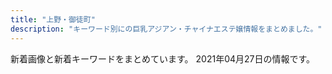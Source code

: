```yaml
---
title: "上野・御徒町"
description: "キーワード別にの巨乳アジアン・チャイナエステ嬢情報をまとめました。"
---
```


新着画像と新着キーワードをまとめています。
2021年04月27日の情報です。

<DmmAffiliateIns />
<KeywordTable
  shops={
    [
    {
        "keywords": {},
        "name": "\u30e1\u30a2\u30ea\u30fc",
        "url": "http://mary.est-u.com/",
        "img_links": [
            "http://mary.est-u.com/images/index_03.jpg",
            "http://mary.est-u.com/images/cc.jpg",
            "http://mary.est-u.com/images/s1.jpg",
            "http://mary.est-u.com/images/index_02.jpg",
            "http://mary.est-u.com/images/index_07.jpg",
            "http://mary.est-u.com/images/index_14.jpg",
            "http://mary.est-u.com/images/index_01.jpg",
            "http://mary.est-u.com/images/2.jpg"
        ],
        "station": "JR\u4e0a\u91ce\u99c5\u5165\u8c37\u53e3"
    },
    {
        "station": "JR\u5fa1\u5f92\u753a\u99c5\u5317\u53e3",
        "keywords": {},
        "name": "\u30d5\u30a1\u30f3\u30bf\u30b8\u30fc",
        "img_links": [],
        "url": "http://www.itoshii.tokyo/"
    },
    {
        "img_links": [
            "http://biki-massage.work/sp/img/botton.jpg",
            "http://biki-massage.work/sp/img/time.jpg",
            "http://biki-massage.work/sp/img/p6.jpg",
            "http://biki-massage.work/img/nos.jpg",
            "http://biki-massage.work/img/campian.jpg",
            "http://biki-massage.work/sp/img/pic.jpg",
            "http://biki-massage.work/sp/img/s3.jpg",
            "http://biki-massage.work/img/st3.jpg",
            "http://biki-massage.work/sp/img/s1.jpg",
            "http://biki-massage.work/sp/img/tel.jpg",
            "http://biki-massage.work/img/fla2.jpg",
            "http://biki-massage.work/img/s3.jpg",
            "http://biki-massage.work/sp/img/cam.jpg",
            "http://biki-massage.work/img/st1.jpg",
            "http://biki-massage.work/img/head.jpg",
            "http://biki-massage.work/sp/img/s4.jpg",
            "http://biki-massage.work/sp/img/t-o.jpg",
            "http://biki-massage.work/img/s1.jpg",
            "http://biki-massage.work/img/st5.jpg",
            "http://biki-massage.work/img/sta5.jpg",
            "http://biki-massage.work/img/fla1.jpg",
            "http://biki-massage.work/img/mo.png",
            "http://biki-massage.work/sp/img/t-s.jpg",
            "http://biki-massage.work/img/sta3.jpg",
            "http://biki-massage.work/sp/img/p2.jpg",
            "http://biki-massage.work/sp/img/sys.jpg",
            "http://biki-massage.work/img/fla3.jpg",
            "http://biki-massage.work/img/s5.jpg",
            "http://biki-massage.work/sp/img/s5.jpg",
            "http://biki-massage.work/sp/img/p3.jpg",
            "http://biki-massage.work/sp/img/t-a.jpg",
            "http://biki-massage.work/img/sta2.jpg",
            "http://biki-massage.work/sp/img/pc.jpg",
            "http://biki-massage.work/img/s2.jpg",
            "http://biki-massage.work/img/st4.jpg",
            "http://biki-massage.work/sp/img/tit.jpg",
            "http://biki-massage.work/img/st6.jpg",
            "http://biki-massage.work/sp/img/info.jpg",
            "http://biki-massage.work/img/sta6.jpg",
            "http://biki-massage.work/sp/img/s2.jpg",
            "http://biki-massage.work/sp/img/t-r.jpg",
            "http://biki-massage.work/img/sta1.jpg",
            "http://biki-massage.work/img/sta4.jpg",
            "http://biki-massage.work/sp/img/s6.jpg",
            "http://biki-massage.work/img/st2.jpg",
            "http://biki-massage.work/img/s4.jpg",
            "http://biki-massage.work/img/s6.jpg",
            "http://biki-massage.work/img/botton.jpg",
            "http://biki-massage.work/sp/img/add.jpg",
            "http://biki-massage.work/sp/img/t-t.jpg"
        ],
        "keywords": {
            "83": 1,
            "C": 16,
            "D": 3,
            "87": 2,
            "88": 2,
            "E": 1,
            "86": 7
        },
        "name": "\u5a9a\u59eb\uff5e\u30d3\u30ad\uff5e",
        "station": "JR\u5fa1\u5f92\u753a\u99c5\u5317\u53e3",
        "url": "http://biki-massage.work/"
    },
    {
        "img_links": [
            "http://verybeauty.info/staffPhoto/s20170527134149.jpg",
            "http://verybeauty.info/images/store/06.jpg",
            "http://verybeauty.info/images/returnBtn.png",
            "http://verybeauty.info/images/store/01.jpg",
            "http://verybeauty.info/staffPhoto/b20201016143638.jpg",
            "http://verybeauty.info/staffPhoto/s20200118192201.jpg",
            "http://verybeauty.info/staffPhoto/s20210415200406.jpg",
            "http://verybeauty.info/staffPhoto/s20210415200422.jpg",
            "http://verybeauty.info/staffPhoto/s20200531164041.jpg",
            "http://verybeauty.info/staffPhoto/s20191018113136.jpg",
            "http://verybeauty.info/images/store/05.jpg",
            "http://verybeauty.info/staffPhoto/s20201016143712.jpg",
            "http://verybeauty.info/images/store/02.jpg",
            "http://verybeauty.info/staffPhoto/b20170527134756.jpg",
            "http://verybeauty.info/staffPhoto/s20201016143638.jpg",
            "http://verybeauty.info/staffPhoto/s20170527134756.jpg",
            "http://verybeauty.info/js/sliderLine/slide_prev.png",
            "http://verybeauty.info/images/mobile.jpg",
            "http://verybeauty.info/staffPhoto/b20170527134149.jpg",
            "http://verybeauty.info/staffPhoto/b20210415200406.jpg",
            "http://verybeauty.info/staffPhoto/b20191018113136.jpg",
            "http://verybeauty.info/js/sliderLine/slide_next.png",
            "http://verybeauty.info/staffPhoto/s20200531164502.jpg",
            "http://verybeauty.info/staffPhoto/b20200531164041.jpg"
        ],
        "name": "\u862d\u82b1 \u30e9\u30f3\u30ab",
        "station": "\u7530\u539f\u753a\u99c51\u756a\u51fa\u53e3",
        "keywords": {
            "D": 1,
            "88": 2,
            "86": 2,
            "85": 1
        },
        "url": "http://verybeauty.info/"
    },
    {
        "keywords": {
            "90": 2,
            "84": 2,
            "85": 2
        },
        "img_links": [
            "http://www.okachi-mg.com/images/1.jpg",
            "https://okachi-mg.com/images/a0.jpg",
            "https://okachi-mg.com/images/index_19.jpg",
            "https://okachi-mg.com/images/index_05.png",
            "https://okachi-mg.com/images/index_06.png",
            "https://okachi-mg.com/images/ks20-9.jpg",
            "https://okachi-mg.com/images/4.jpg",
            "https://okachi-mg.com/images/ks20-9t.jpg",
            "https://okachi-mg.com/images/index_03.png",
            "http://www.okachi-mg.com/images/index_18.jpg",
            "http://www.okachi-mg.com/images/index_09.png",
            "http://www.okachi-mg.com/images/index_20.jpg",
            "https://okachi-mg.com/images/index_07.png",
            "http://www.okachi-mg.com/images/index_06.png",
            "http://www.okachi-mg.com/images/index_02.png",
            "http://www.okachi-mg.com/images/index_19.jpg",
            "http://www.okachi-mg.com/images/ks20-9t.jpg",
            "http://www.okachi-mg.com/images/ks20-9.jpg",
            "http://www.okachi-mg.com/images/index_03.png",
            "https://okachi-mg.com/images/index_18.jpg",
            "https://okachi-mg.com/images/index_09.png",
            "http://www.okachi-mg.com/images/index_07.png",
            "http://www.okachi-mg.com/images/esk1.jpg",
            "https://okachi-mg.com/images/ks20-17.jpg",
            "http://www.okachi-mg.com/images/ks20-17.jpg",
            "https://okachi-mg.com/images/ks21-4.jpg",
            "http://www.okachi-mg.com/images/4.jpg",
            "https://okachi-mg.com/images/index_02.png",
            "http://www.okachi-mg.com/images/ks21-4.jpg",
            "https://okachi-mg.com/images/index_20.jpg",
            "http://www.okachi-mg.com/images/index_05.png",
            "https://okachi-mg.com/images/1.jpg",
            "https://okachi-mg.com/images/esk1.jpg",
            "https://okachi-mg.com/images/index_08.png",
            "http://www.okachi-mg.com/images/index_08.png",
            "http://www.okachi-mg.com/images/a0.jpg"
        ],
        "station": "JR\u5fa1\u5f92\u753a\u99c5\u5357\u53e3",
        "url": "https://okachi-mg.com/",
        "name": "\u559c\u624b-\u304d\u3057\u3085-"
    },
    {
        "name": "\u30de\u30ab\u30ed\u30f3",
        "img_links": [],
        "keywords": {},
        "station": "JR\u5fa1\u5f92\u753a\u99c5\u5317\u53e3",
        "url": "http://www.macaron.esjoho.com/"
    },
    {
        "url": "http://chloe.est-u.com/",
        "name": "CHLOE",
        "keywords": {},
        "station": "JR\u5fa1\u5f92\u753a\u99c5\u5357\u53e3",
        "img_links": [
            "http://chloe.est-u.com/images/s1.jpg",
            "http://chloe.est-u.com/images/index_07.jpg",
            "http://chloe.est-u.com/images/cc.jpg",
            "http://chloe.est-u.com/images/a1.jpg",
            "http://chloe.est-u.com/images/index_01.jpg",
            "http://chloe.est-u.com/images/a3.jpg",
            "http://chloe.est-u.com/images/a2.jpg",
            "http://chloe.est-u.com/images/index_03.jpg",
            "http://chloe.est-u.com/images/index_14.jpg",
            "http://chloe.est-u.com/images/3.jpg",
            "http://chloe.est-u.com/images/index_02.jpg",
            "http://chloe.est-u.com/images/2.jpg"
        ]
    },
    {
        "name": "\u30de\u30fc\u30ad\u30e5\u30ea\u30fcMERCURY",
        "img_links": [
            "http://www.foryou-es.info/images/zy.png",
            "http://www.foryou-es.info/img/sia1.jpg",
            "http://www.foryou-es.info/img/hina.png",
            "http://foryou-es.info/images/so.jpg",
            "http://www.foryou-es.info/sp/menu/interior.jpg",
            "http://foryou-es.info/img/sia1.jpg",
            "http://foryou-es.info/img/hina4.jpg",
            "http://www.foryou-es.info/sp/images/sm.jpg",
            "http://www.foryou-es.info/images/sirase.jpg",
            "http://foryou-es.info/img/sia2.jpg",
            "http://www.foryou-es.info/sp/menu/staff.jpg",
            "http://www.foryou-es.info/img/riko.png",
            "http://www.foryou-es.info/img/miki.png",
            "http://foryou-es.info/img/sara.png",
            "http://www.foryou-es.info/img/yuri1.jpg",
            "http://www.foryou-es.info/img/honey2.jpg",
            "http://www.foryou-es.info/sp/img/riko4.jpg",
            "http://www.foryou-es.info/img/miki3.jpg",
            "http://foryou-es.info/img/riko.png",
            "http://www.foryou-es.info/img/riko2.jpg",
            "http://www.foryou-es.info/sp/img/seiko4.jpg",
            "http://www.foryou-es.info/images/tp.png",
            "http://foryou-es.info/img/hina.png",
            "http://foryou-es.info/img/yuri.png",
            "http://www.foryou-es.info/img/seiko.png",
            "http://www.foryou-es.info/sp/img/saki.png",
            "http://foryou-es.info/img/yui1.jpg",
            "http://www.foryou-es.info/sp/menu/top.jpg",
            "http://foryou-es.info/img/miki1.jpg",
            "http://www.foryou-es.info/img/sara.png",
            "http://www.foryou-es.info/sp/images/newsb.jpg",
            "http://www.foryou-es.info/sp/img/sara3.jpg",
            "http://foryou-es.info/img/saki.png",
            "http://www.foryou-es.info/images/info.jpg",
            "http://www.foryou-es.info/images/staff_t.jpg",
            "http://www.foryou-es.info/img/hina3.jpg",
            "http://www.foryou-es.info/img/yuri.png",
            "http://www.foryou-es.info/sp/img/sara.png",
            "http://foryou-es.info/images/interior.jpg",
            "http://foryou-es.info/img/saki1.jpg",
            "http://www.foryou-es.info/images/rem.jpg",
            "http://www.foryou-es.info/images/tel.png",
            "http://foryou-es.info/img/yui2.jpg",
            "http://foryou-es.info/img/yui.png",
            "http://www.foryou-es.info/sp/img/miki.png",
            "http://www.foryou-es.info/img/sia2.jpg",
            "http://www.foryou-es.info/sp/images/tel.jpg",
            "http://www.foryou-es.info/sp/images/head.jpg",
            "http://www.foryou-es.info/sp/img/sia.png",
            "http://www.foryou-es.info/images/interior1.png",
            "http://www.foryou-es.info/sp/img/hina.png",
            "http://www.foryou-es.info/img/hina2.jpg",
            "http://www.foryou-es.info/img/hina4.jpg",
            "http://foryou-es.info/images/sa.jpg",
            "http://www.foryou-es.info/sp/images/ac3.jpg",
            "http://www.foryou-es.info/img/rora4.jpg",
            "http://www.foryou-es.info/img/yuri2.jpg",
            "http://www.foryou-es.info/img/rora2.jpg",
            "http://foryou-es.info/images/tt.png",
            "http://foryou-es.info/img/saki2.jpg",
            "http://www.foryou-es.info/images/newface.jpg",
            "http://foryou-es.info/img/rora1.jpg",
            "http://www.foryou-es.info/img/miki2.jpg",
            "http://www.foryou-es.info/sp/img/seiko2.jpg",
            "http://foryou-es.info/img/yui3.jpg",
            "http://www.foryou-es.info/img/riko1.jpg",
            "http://foryou-es.info/images/koko_200x40.png",
            "http://foryou-es.info/images/ac.jpg",
            "http://www.foryou-es.info/sp/images/time.jpg",
            "http://foryou-es.info/images/tp.png",
            "http://foryou-es.info/images/info.jpg",
            "http://www.foryou-es.info/img/hina1.jpg",
            "http://www.foryou-es.info/sp/images/staff_t.jpg",
            "http://foryou-es.info/img/honey3.jpg",
            "http://foryou-es.info/img/sia4.jpg",
            "http://www.foryou-es.info/images/sm.jpg",
            "http://www.foryou-es.info/sp/img/rora2.jpg",
            "http://www.foryou-es.info/images/news.jpg",
            "http://foryou-es.info/images/si.png",
            "http://www.foryou-es.info/img/riko3.jpg",
            "http://www.foryou-es.info/sp/img/rora3.jpg",
            "http://foryou-es.info/img/yuri3.jpg",
            "http://foryou-es.info/img/riko2.jpg",
            "http://foryou-es.info/img/yuri1.jpg",
            "http://foryou-es.info/images/rem.jpg",
            "http://foryou-es.info/img/honey.png",
            "http://foryou-es.info/img/riko1.jpg",
            "http://foryou-es.info/images/blog.jpg",
            "http://www.foryou-es.info/img/honey.png",
            "http://www.foryou-es.info/images/sa.jpg",
            "http://foryou-es.info/img/honey1.jpg",
            "http://www.foryou-es.info/img/yuri3.jpg",
            "http://www.foryou-es.info/img/yui3.jpg",
            "http://foryou-es.info/images/staff_t.jpg",
            "http://www.foryou-es.info/sp/img/honey3.jpg",
            "http://www.foryou-es.info/sp/images/ac1.jpg",
            "http://www.foryou-es.info/sp/img/seiko1.jpg",
            "http://foryou-es.info/img/rora2.jpg",
            "http://www.foryou-es.info/img/yui.png",
            "http://www.foryou-es.info/images/si.png",
            "http://www.foryou-es.info/sp/img/sara1.jpg",
            "http://www.foryou-es.info/img/sara2.jpg",
            "http://foryou-es.info/images/mobile.jpg",
            "http://foryou-es.info/img/saki3.jpg",
            "http://www.foryou-es.info/sp/staff/saki.png",
            "http://www.foryou-es.info/img/rora1.jpg",
            "http://foryou-es.info/img/hina1.jpg",
            "http://www.foryou-es.info/img/yui1.jpg",
            "http://www.foryou-es.info/img/honey1.jpg",
            "http://foryou-es.info/img/sara3.jpg",
            "http://www.foryou-es.info/img/sia3.jpg",
            "http://www.foryou-es.info/sp/img/sara2.jpg",
            "http://www.foryou-es.info/img/saki3.jpg",
            "http://www.foryou-es.info/sp/img/riko3.jpg",
            "http://www.foryou-es.info/sp/img/seiko3.jpg",
            "http://foryou-es.info/img/riko3.jpg",
            "http://www.foryou-es.info/images/interior.jpg",
            "http://www.foryou-es.info/img/rora.png",
            "http://www.foryou-es.info/images/interior_t.jpg",
            "http://foryou-es.info/img/rora4.jpg",
            "http://foryou-es.info/img/sia3.jpg",
            "http://foryou-es.info/img/sia.png",
            "http://foryou-es.info/img/hina3.jpg",
            "http://www.foryou-es.info/img/saki1.jpg",
            "http://foryou-es.info/img/miki3.jpg",
            "http://www.foryou-es.info/img/yui2.jpg",
            "http://www.foryou-es.info/img/miki1.jpg",
            "http://www.foryou-es.info/sp/img/yui.png",
            "http://foryou-es.info/img/hina2.jpg",
            "http://www.foryou-es.info/sp/img/yuri.png",
            "http://www.foryou-es.info/sp/staff/yuri.png",
            "http://www.foryou-es.info/sp/img/hina2.jpg",
            "http://www.foryou-es.info/sp/img/hina4.jpg",
            "http://www.foryou-es.info/img/sia4.jpg",
            "http://www.foryou-es.info/sp/images/ac2.jpg",
            "http://foryou-es.info/images/tel.png",
            "http://foryou-es.info/img/sara2.jpg",
            "http://foryou-es.info/img/yuri2.jpg",
            "http://www.foryou-es.info/img/honey3.jpg",
            "http://www.foryou-es.info/sp/img/honey2.jpg",
            "http://foryou-es.info/images/zy.png",
            "http://www.foryou-es.info/img/rora3.jpg",
            "http://foryou-es.info/img/riko4.jpg",
            "http://www.foryou-es.info/sp/img/riko2.jpg",
            "http://www.foryou-es.info/sp/staff/yui.png",
            "http://foryou-es.info/images/sirase.jpg",
            "http://www.foryou-es.info/sp/img/hina3.jpg",
            "http://www.foryou-es.info/sp/img/rora4.jpg",
            "http://foryou-es.info/img/miki.png",
            "http://foryou-es.info/img/sara1.jpg",
            "http://www.foryou-es.info/img/saki2.jpg",
            "http://foryou-es.info/img/rora.png",
            "http://foryou-es.info/img/miki2.jpg",
            "http://foryou-es.info/images/interior1.png",
            "http://www.foryou-es.info/img/riko4.jpg",
            "http://www.foryou-es.info/sp/images/news.png",
            "http://www.foryou-es.info/sp/images/top.jpg",
            "http://www.foryou-es.info/images/tt.png",
            "http://www.foryou-es.info/sp/img/seiko.png",
            "http://foryou-es.info/img/honey2.jpg",
            "http://www.foryou-es.info/sp/img/hina1.jpg",
            "http://www.foryou-es.info/sp/img/honey.png",
            "http://www.foryou-es.info/images/mobile.jpg",
            "http://foryou-es.info/img/rora3.jpg",
            "http://www.foryou-es.info/images/koko_200x40.png",
            "http://www.foryou-es.info/sp/images/pc.jpg",
            "http://www.foryou-es.info/img/sara3.jpg",
            "http://foryou-es.info/images/interior_t.jpg",
            "http://www.foryou-es.info/sp/img/honey1.jpg",
            "http://www.foryou-es.info/sp/img/riko.png",
            "http://www.foryou-es.info/sp/images/newface.png",
            "http://www.foryou-es.info/images/blog.jpg",
            "http://www.foryou-es.info/sp/img/rora1.jpg",
            "http://www.foryou-es.info/sp/img/riko1.jpg",
            "http://www.foryou-es.info/sp/img/rora.png",
            "http://foryou-es.info/images/news.jpg",
            "http://foryou-es.info/images/sm.jpg",
            "http://www.foryou-es.info/img/sara1.jpg",
            "http://foryou-es.info/img/seiko.png",
            "http://www.foryou-es.info/img/saki.png",
            "http://www.foryou-es.info/img/sia.png",
            "http://www.foryou-es.info/images/so.jpg",
            "http://foryou-es.info/images/newface.jpg"
        ],
        "url": "http://foryou-es.info/",
        "keywords": {
            "E": 5,
            "90": 4,
            "89": 32,
            "88": 10,
            "C": 27,
            "D": 10
        },
        "station": "JR\u5fa1\u5f92\u753a\u99c5\u5357\u53e3"
    },
    {
        "img_links": [
            "https://u-este.com/wp-content/uploads/2021/02/11iyashia.jpg",
            "https://u-este.com/wp-content/themes/este/img/4.jpg",
            "https://u-este.com/wp-content/uploads/2021/02/hsaosjiaklakla.jpg",
            "https://u-este.com/wp-content/themes/este/img/top-img05.png",
            "https://u-este.com/wp-content/uploads/2021/02/stadyfuygaiho.jpg",
            "https://u-este.com/wp-content/uploads/2021/02/03ioasjiassaa.jpg",
            "https://u-este.com/wp-content/uploads/2021/02/121iyashia.jpg",
            "https://u-este.com/wp-content/themes/este/img/tel_header.png",
            "https://u-este.com/wp-content/uploads/2021/02/01soaaklaa.jpg",
            "https://u-este.com/wp-content/themes/este/img/top-img02.png",
            "https://u-este.com/wp-content/uploads/2021/02/aertdyfugiho.jpg",
            "https://u-este.com/wp-content/uploads/2021/02/sajiojaiolaksa.jpg",
            "https://u-este.com/wp-content/themes/este/img/top-img04a.png",
            "https://u-este.com/wp-content/uploads/2021/02/04shioajsioaklsa.jpg",
            "https://u-este.com/wp-content/themes/este/img/2.jpg",
            "https://u-este.com/wp-content/uploads/2021/02/srdaytfuygiho.jpg",
            "https://u-este.com/wp-content/uploads/2021/02/02sioajsioasa.jpg",
            "https://u-este.com/wp-content/uploads/2021/02/drtyfugihoj.jpg",
            "https://u-este.com/wp-content/uploads/2021/02/897s6aaiyashia.jpg",
            "https://u-este.com/wp-content/themes/este/img/1.jpg",
            "https://u-este.com/wp-content/uploads/2021/02/draytfusgyiho.jpg",
            "https://u-este.com/wp-content/uploads/2021/02/sajiojaioaklakksla.jpg",
            "https://u-este.com/wp-content/uploads/2021/02/2121iyashia.jpg",
            "https://u-este.com/wp-content/themes/este/img/top-img01.png",
            "https://u-este.com/wp-content/themes/este/img/tel_footer.png",
            "https://u-este.com/wp-content/themes/este/img/3.jpg",
            "https://u-este.com/wp-content/uploads/2021/02/02jiosajsaklsa.jpg",
            "https://u-este.com/wp-content/uploads/2021/02/01sajioakla.jpg",
            "https://u-este.com/wp-content/uploads/2021/02/0hsaisjiaaaklaslka.jpg",
            "https://u-este.com/wp-content/uploads/2021/02/shiauiaas.jpg",
            "https://u-este.com/wp-content/themes/este/img/call.png"
        ],
        "keywords": {
            "\u30bb\u30af\u30b7\u30fc": 2,
            "C": 7,
            "D": 25,
            "F": 3,
            "E": 13
        },
        "station": "JR\u5fa1\u5f92\u753a\u99c5\u5317\u53e3",
        "name": "\u7652\u3057\u5c4b",
        "url": "https://u-este.com/"
    },
    {
        "img_links": [
            "http://lena.este.work/2/uploadimg/1615703547.jpg",
            "http://lena.este.work/ta.png",
            "http://lena.este.work/head.jpg",
            "http://lena.este.work/2/uploadimg/1557998297.jpeg",
            "http://lena.este.work/interior_t.png",
            "http://lena.este.work/2/uploadimg/1615703699.jpg",
            "http://lena.este.work/news.png",
            "http://lena.este.work/2/uploadimg/1616028017.jpg",
            "http://lena.este.work/tel.jpg",
            "http://lena.este.work/2/uploadimg/1606782448.jpeg",
            "http://lena.este.work/2/uploadimg/1616028039.jpg",
            "http://lena.este.work/s1.png",
            "http://lena.este.work/sys2.png",
            "http://lena.este.work/staff_t.jpg",
            "http://lena.este.work/2/uploadimg/1583138243.jpg"
        ],
        "url": "http://lena.este.work/",
        "keywords": {
            "85": 8,
            "86": 24,
            "D": 16,
            "E": 8
        },
        "name": "\u30a2\u30ed\u30de \u3072\u307e\u308f\u308a",
        "station": "\u6e6f\u5cf6\u99c5"
    },
    {
        "name": "Dear -\u30c7\u30a3\u30a2-",
        "keywords": {},
        "img_links": [],
        "url": "https://re.uouono.com/",
        "station": "JR\u5fa1\u5f92\u753a\u99c5\u5317\u53e3"
    },
    {
        "name": "\u5922\u306e\u604b",
        "station": "JR\u5fa1\u5f92\u753a\u99c5\u5317\u53e3",
        "keywords": {
            "88": 31,
            "D": 69,
            "F": 8,
            "86": 32,
            "87": 52,
            "G": 30,
            "89": 7,
            "E": 15
        },
        "img_links": [
            "http://www.yumenokoi.masg.info/images/rsubt3.png",
            "http://www.yumenokoi.masg.info/files/018.jpg",
            "http://www.yumenokoi.masg.info/images/rsubt5.png",
            "http://www.yumenokoi.masg.info/images/service/s05.jpg",
            "http://www.yumenokoi.masg.info/files/002.jpg",
            "http://www.yumenokoi.masg.info/images/tel2.png",
            "http://www.yumenokoi.masg.info/images/rsubt4.png",
            "http://www.yumenokoi.masg.info/files/002-02.jpg",
            "http://www.yumenokoi.masg.info/files/008.jpg",
            "http://www.yumenokoi.masg.info/files/025-02.jpg",
            "http://www.yumenokoi.masg.info/files/006-02.jpg",
            "http://www.yumenokoi.masg.info/files/018-02.jpg",
            "http://www.yumenokoi.masg.info/files/023-02.jpg",
            "http://www.yumenokoi.masg.info/images/rsubt7.png",
            "http://www.yumenokoi.masg.info/files/010.jpg",
            "http://www.yumenokoi.masg.info/files/027-02.jpg",
            "http://www.yumenokoi.masg.info/images/service/s02.jpg",
            "http://www.yumenokoi.masg.info/files/027.jpg",
            "http://www.yumenokoi.masg.info/files/008-02.jpg",
            "http://www.yumenokoi.masg.info/images/slider-img001.jpg",
            "http://www.yumenokoi.masg.info/photo_news/upimg/63687607e4ea1479a4_0.jpg",
            "http://www.yumenokoi.masg.info/photo_news/upimg/62718604587c46ab8f_0.jpg",
            "http://www.yumenokoi.masg.info/images/rsubt1.png",
            "http://www.yumenokoi.masg.info/files/017-02.jpg",
            "http://www.yumenokoi.masg.info/files/026.jpg",
            "http://www.yumenokoi.masg.info/images/service/s06.jpg",
            "http://www.yumenokoi.masg.info/files/015-02.jpg",
            "http://www.yumenokoi.masg.info/images/b-online.png",
            "http://www.yumenokoi.masg.info/files/009-02.jpg",
            "http://www.yumenokoi.masg.info/files/016-02.jpg",
            "http://www.yumenokoi.masg.info/files/016.jpg",
            "http://www.yumenokoi.masg.info/images/b-tel.png",
            "http://www.yumenokoi.masg.info/images/m4.jpg",
            "http://www.yumenokoi.masg.info/files/021.jpg",
            "http://www.yumenokoi.masg.info/images/m6.jpg",
            "http://www.yumenokoi.masg.info/files/024-02.jpg",
            "http://www.yumenokoi.masg.info/files/024.jpg",
            "http://www.yumenokoi.masg.info/images/m2.jpg",
            "http://www.yumenokoi.masg.info/files/017.jpg",
            "http://www.yumenokoi.masg.info/files/010-02.jpg",
            "http://www.yumenokoi.masg.info/files/011.jpg",
            "http://www.yumenokoi.masg.info/files/021-02.jpg",
            "http://www.yumenokoi.masg.info/files/026-02.jpg",
            "http://www.yumenokoi.masg.info/images/service/s03.jpg",
            "http://www.yumenokoi.masg.info/images/m3.jpg",
            "http://www.yumenokoi.masg.info/images/rsubt6.png",
            "http://www.yumenokoi.masg.info/files/025.jpg",
            "http://www.yumenokoi.masg.info/images/service/s04.jpg",
            "http://www.yumenokoi.masg.info/images/rsubt2.png",
            "http://www.yumenokoi.masg.info/files/023.jpg",
            "http://www.yumenokoi.masg.info/images/slider-img002.jpg",
            "http://www.yumenokoi.masg.info/files/006.jpg",
            "http://www.yumenokoi.masg.info/files/011-02.jpg",
            "http://www.yumenokoi.masg.info/photo_news/upimg/72260604eeb32e10a4_0.jpg",
            "http://www.yumenokoi.masg.info/files/015.jpg",
            "http://www.yumenokoi.masg.info/files/009.jpg",
            "http://www.yumenokoi.masg.info/images/service/s01.jpg",
            "http://www.yumenokoi.masg.info/images/m1.jpg"
        ],
        "url": "http://www.yumenokoi.masg.info/"
    },
    {
        "station": "\u4e0a\u91ce\u99c5\u5e83\u5c0f\u8def\u53e3",
        "name": "CoCo-Arashi",
        "keywords": {
            "87": 6,
            "84": 3,
            "86": 13,
            "85": 23,
            "83": 3
        },
        "img_links": [
            "https://cc-tokyo.xyz/therapist/yuri1.jpg",
            "https://cc-tokyo.xyz/images/barLink.jpg",
            "https://cc-tokyo.xyz/therapist/yanyan1.jpg",
            "http://www.a-side.com/ad/koko/include/banner/koko_200x40.png",
            "https://cc-tokyo.xyz/therapist/moe1.jpg",
            "https://cc-tokyo.xyz/images/magazine.jpg",
            "https://cc-tokyo.xyz/therapist/yuyu1.jpg",
            "https://cc-tokyo.xyz/therapist/mari1.jpg",
            "https://cc-tokyo.xyz/therapist/minami1.jpg",
            "https://cc-tokyo.xyz/images/movie.jpg",
            "https://cc-tokyo.xyz/banner/468x60.jpg",
            "https://cc-tokyo.xyz/therapist/hinako1.jpg",
            "https://cc-tokyo.xyz/images/barInfo.jpg",
            "https://cc-tokyo.xyz/room/1.jpg",
            "https://cc-tokyo.xyz/images/concept.jpg",
            "https://cc-tokyo.xyz/images/mobile.jpg",
            "https://cc-tokyo.xyz/images/barSystem.jpg",
            "https://cc-tokyo.xyz/therapist/emi1.jpg",
            "https://cc-tokyo.xyz/images/barProfile.jpg",
            "https://cc-tokyo.xyz/images/coverGirlText.png",
            "https://cc-tokyo.xyz/images/barAccess.jpg",
            "https://cc-tokyo.xyz/therapist/yui1.jpg",
            "https://cc-tokyo.xyz/therapist/comingSoon.jpg",
            "https://cc-tokyo.xyz/therapist/saya1.jpg",
            "https://cc-tokyo.xyz/banner/88x31.jpg",
            "https://cc-tokyo.xyz/images/indexMap.jpg",
            "https://cc-tokyo.xyz/therapist/mai1.jpg",
            "https://cc-tokyo.xyz/therapist/momoka1.jpg",
            "https://cc-tokyo.xyz/images/barTherapist.jpg"
        ],
        "url": "https://cc-tokyo.xyz/"
    },
    {
        "station": "JR\u5fa1\u5f92\u753a\u99c5\u5357\u53e3",
        "url": "http://esthe-massage.black/",
        "img_links": [
            "http://esthe-massage.black/images/index_an_04.jpg",
            "http://cdn.dino-es.com/images/logo/88x31DinoEs.png",
            "http://esthe-massage.black/images/index_an_02.jpg",
            "http://esthe-massage.black/images/acc.jpg",
            "http://esthe-massage.black/images/index_an_05.jpg",
            "http://esthe-massage.black/images/index_bn_02.jpg",
            "http://esthe-massage.black/images/tit2.png",
            "http://esthe-massage.black/images/qr.jpg",
            "http://esthe-massage.black/images/cg12.jpg",
            "http://esthe-massage.black/images/sta11.jpg",
            "http://esthe-massage.black/images/tit4.png",
            "http://esthe-massage.black/images/index_bn_03.jpg",
            "http://esthe-massage.black/images/cg1.jpg",
            "http://esthe-massage.black/images/cg5.jpg",
            "http://esthe-massage.black/images/cg7.jpg",
            "http://esthe-massage.black/images/sta5.jpg",
            "http://esthe-massage.black/images/index_bn_05.jpg",
            "http://esthe-massage.black/images/cg8.jpg",
            "http://esthe-massage.black/images/sta12.jpg",
            "http://esthe-massage.black/images/sta1.jpg",
            "http://esthe-massage.black/images/tit1.png",
            "http://esthe-massage.black/images/te.png",
            "http://esthe-massage.black/images/sta2.jpg",
            "http://esthe-massage.black/images/cg10.jpg",
            "http://esthe-massage.black/images/sta3.jpg",
            "http://esthe-massage.black/images/cg4.jpg",
            "http://esthe-massage.black/images/sys02.jpg",
            "http://esthe-massage.black/images/index_an_06.jpg",
            "http://esthe-massage.black/images/tit5.png",
            "http://esthe-massage.black/images/sta7.jpg",
            "http://esthe-massage.black/images/cg2.jpg",
            "http://esthe-massage.black/images/sta6.jpg",
            "http://esthe-massage.black/images/index_an_03.jpg",
            "http://esthe-massage.black/images/sta10.jpg",
            "http://esthe-massage.black/images/footer.jpg",
            "http://esthe-massage.black/images/index_an_01.jpg",
            "http://esthe-massage.black/images/index_bn_06.jpg",
            "http://esthe-massage.black/images/cg6.jpg",
            "http://esthe-massage.black/images/sys03.jpg",
            "http://esthe-massage.black/images/cg3.jpg",
            "http://esthe-massage.black/images/sys01.jpg",
            "http://esthe-massage.black/images/top.jpg",
            "http://esthe-massage.black/images/link_3.jpg",
            "http://esthe-massage.black/images/cg11.jpg",
            "http://esthe-massage.black/images/index_bn_01.jpg",
            "http://esthe-massage.black/images/sta8.jpg"
        ],
        "keywords": {
            "89": 4,
            "C": 4,
            "D": 16,
            "82": 30,
            "E": 4,
            "84": 8
        },
        "name": "\u30ab\u30eb\u30de\u30ea\u30be\u30fc\u30c8\uff06\u30b9\u30d1"
    },
    {
        "keywords": {
            "C": 17
        },
        "url": "http://www.sh-riraks.xyz/",
        "img_links": [
            "http://www.sh-riraks.xyz/img/ttl_girls.png",
            "http://www.sh-riraks.xyz/uploads/201130/1-201130132942Y6.jpg",
            "http://www.sh-riraks.xyz/uploads/201130/1-20113013311Rc.jpg",
            "http://www.sh-riraks.xyz/uploads/allimg/180604/1-1P60410212A02.jpg",
            "http://www.sh-riraks.xyz/uploads/191015/1-1910151T03I48.jpg",
            "http://www.sh-riraks.xyz/img/ttl_mobile.png",
            "http://www.sh-riraks.xyz/uploads/201130/1-201130133215X9.jpg",
            "http://www.sh-riraks.xyz/uploads/201130/1-201130132956292.jpg",
            "http://www.sh-riraks.xyz/img/ttl_pickup.png",
            "http://www.sh-riraks.xyz/uploads/181001/1-1Q001142T6406.jpg",
            "http://www.sh-riraks.xyz/uploads/201130/1-201130133129441.jpg",
            "http://www.sh-riraks.xyz/uploads/180521/1-1P5211649103K.jpg",
            "http://www.sh-riraks.xyz/uploads/181001/1-1Q001142IB48.jpg",
            "http://www.sh-riraks.xyz/uploads/201130/1-201130133029220.jpg",
            "http://www.sh-riraks.xyz/uploads/201130/1-201130133012441.jpg",
            "http://www.sh-riraks.xyz/uploads/200617/1-20061G54ZQ14.jpg",
            "http://www.sh-riraks.xyz/img/ttl_wnew.png",
            "http://www.sh-riraks.xyz/uploads/200617/1-20061G54941Z9.jpg",
            "http://www.sh-riraks.xyz/uploads/201130/1-201130133145E0.jpg",
            "http://www.sh-riraks.xyz/uploads/200617/1-20061G54TIb.jpg",
            "http://www.sh-riraks.xyz/uploads/190611/1-1Z611153S2561.jpg",
            "http://www.sh-riraks.xyz/uploads/201130/1-201130133045611.jpg",
            "http://www.sh-riraks.xyz/uploads/200107/1-20010F92019226.jpg",
            "http://www.sh-riraks.xyz/img/ttl_staff.png",
            "http://www.sh-riraks.xyz/uploads/180521/1-1P52116495SC.jpg"
        ],
        "station": "JR\u5fa1\u5f92\u753a\u99c5\u5357\u53e3",
        "name": "\u5922\u306e\u8776\u3005"
    },
    {
        "img_links": [
            "http://www.iyashinoie.mensest.com/files/001.jpg",
            "http://www.iyashinoie.mensest.com/img/stt.jpg",
            "http://www.iyashinoie.mensest.com/files/003.jpg",
            "http://www.iyashinoie.mensest.com/img/top01.png",
            "http://www.iyashinoie.mensest.com/img/nav-003.png",
            "http://www.iyashinoie.mensest.com/img/nav-004.png",
            "http://www.iyashinoie.mensest.com/files/002.jpg",
            "http://www.iyashinoie.mensest.com/img/nav-005.png",
            "http://www.iyashinoie.mensest.com/img/nav-002.png",
            "http://www.iyashinoie.mensest.com/img/tel.png",
            "http://www.iyashinoie.mensest.com/img/stb.jpg",
            "http://www.iyashinoie.mensest.com/img/nav-006.png",
            "http://www.iyashinoie.mensest.com/img/nav-001.png"
        ],
        "keywords": {
            "86": 2,
            "87": 1,
            "C": 1,
            "D": 2
        },
        "url": "http://www.iyashinoie.mensest.com/",
        "station": "\u6d45\u8349\u99c5",
        "name": "\u7652\u3057\u306e\u5bb6"
    },
    {
        "name": "You and I*\u30e6\u30fc\uff06\u30a2\u30a4",
        "keywords": {},
        "station": "JR\u4e0a\u91ce\u99c5\u6d45\u8349\u53e3",
        "img_links": [
            "http://for-you-ueno.com/lib/img/other.png",
            "http://for-you-ueno.com/lib/img/info-ttl.png",
            "http://for-you-ueno.com/lib/img/cast3/img1-s.jpg",
            "http://for-you-ueno.com/lib/img/address.png",
            "http://for-you-ueno.com/lib/img/cast5/img2-s.jpg",
            "http://for-you-ueno.com/lib/img/cast3/img2-s.jpg",
            "http://for-you-ueno.com/lib/img/cast3/img4.jpg",
            "http://for-you-ueno.com/lib/img/cast2/img2.jpg",
            "http://for-you-ueno.com/lib/img/cast2/img3.jpg",
            "http://for-you-ueno.com/lib/img/cast.png",
            "http://for-you-ueno.com/lib/img/cast5/img2.jpg",
            "http://for-you-ueno.com/lib/img/slide2.jpg",
            "http://for-you-ueno.com/lib/img/course-ttl.png",
            "http://for-you-ueno.com/lib/img/cast1/img1-s.jpg",
            "http://for-you-ueno.com/lib/img/cast3/img2.jpg",
            "http://for-you-ueno.com/lib/img/phone.png",
            "http://for-you-ueno.com/lib/img/cp-ttl.png",
            "http://for-you-ueno.com/lib/img/cast2/img1-s.jpg",
            "http://for-you-ueno.com/lib/img/h1.png",
            "http://for-you-ueno.com/lib/img/course2.png",
            "http://for-you-ueno.com/lib/img/cast4/img2.jpg",
            "http://for-you-ueno.com/lib/img/tel.png",
            "http://for-you-ueno.com/lib/img/deep.png",
            "http://for-you-ueno.com/lib/img/plan-ttl.png",
            "http://for-you-ueno.com/lib/img/recommend.png",
            "http://for-you-ueno.com/lib/img/cast5/img1-s.jpg",
            "http://for-you-ueno.com/lib/img/cp-desc2.png",
            "http://for-you-ueno.com/lib/img/gallery.png",
            "http://for-you-ueno.com/lib/img/cast2/img4-s.jpg",
            "http://for-you-ueno.com/lib/img/course.png",
            "http://for-you-ueno.com/lib/img/cast4/img1-s.jpg",
            "http://for-you-ueno.com/lib/img/slide3.jpg",
            "http://for-you-ueno.com/lib/img/aroma.png",
            "http://for-you-ueno.com/lib/img/cast3/img4-s.jpg",
            "http://for-you-ueno.com/lib/img/oil.png",
            "http://for-you-ueno.com/lib/img/slide1.jpg",
            "http://for-you-ueno.com/lib/img/cast4/img2-s.jpg",
            "http://for-you-ueno.com/lib/img/plan.png",
            "http://for-you-ueno.com/lib/img/cast1/img2-s.jpg",
            "http://for-you-ueno.com/lib/img/cast2/img2-s.jpg",
            "http://for-you-ueno.com/lib/img/cast4/img1.jpg",
            "http://for-you-ueno.com/lib/img/course1.png",
            "http://for-you-ueno.com/lib/img/course5.png",
            "http://for-you-ueno.com/lib/img/cp-desc2sp.png",
            "http://for-you-ueno.com/lib/img/cast3/img3.jpg",
            "http://for-you-ueno.com/lib/img/cp-sub2.png",
            "http://for-you-ueno.com/lib/img/cp-desc1.png",
            "http://for-you-ueno.com/lib/img/cast2/img4.jpg",
            "http://for-you-ueno.com/lib/img/ashiura.png",
            "http://for-you-ueno.com/lib/img/cast5/img1.jpg",
            "http://for-you-ueno.com/lib/img/cp-desc1sp.png",
            "http://for-you-ueno.com/lib/img/siatsu.png",
            "http://for-you-ueno.com/lib/img/open.png",
            "http://for-you-ueno.com/lib/img/course4.png",
            "http://for-you-ueno.com/lib/img/cast1/img1.jpg",
            "http://for-you-ueno.com/lib/img/course3.png",
            "http://for-you-ueno.com/lib/img/cast2/img3-s.jpg",
            "http://for-you-ueno.com/lib/img/cast1/img2.jpg",
            "http://for-you-ueno.com/lib/img/awa.png",
            "http://for-you-ueno.com/lib/img/cast3/img3-s.jpg",
            "http://for-you-ueno.com/lib/img/cast5/img3.jpg",
            "http://for-you-ueno.com/lib/img/cast2/img1.jpg",
            "http://for-you-ueno.com/lib/img/cast5/img3-s.jpg",
            "http://for-you-ueno.com/lib/img/cast3/img1.jpg",
            "http://for-you-ueno.com/lib/img/cp-sub1.png",
            "http://for-you-ueno.com/lib/img/cast-ttl.png"
        ],
        "url": "http://for-you-ueno.com/"
    },
    {
        "img_links": [
            "http://o-lucky.work/sp/staff/sakura.jpg",
            "http://o-lucky.work/img/koko1.jpg",
            "http://o-lucky.work/sp/images/sys1.jpg",
            "http://o-lucky.work/sp/images/rec1.jpg",
            "http://o-lucky.work/images/int2.jpg",
            "http://o-lucky.work/images/int1.jpg",
            "http://o-lucky.work/staff/sakura.jpg",
            "http://o-lucky.work/sp/menu/staff.jpg",
            "http://o-lucky.work/sp/staff/kana.jpg",
            "http://o-lucky.work/sp/img/sakura1.jpg",
            "http://o-lucky.work/images/mobile.jpg",
            "http://o-lucky.work/sp/images/sys2.jpg",
            "http://o-lucky.work/img/sayaka1.jpg",
            "http://o-lucky.work/images/b3.jpg",
            "http://o-lucky.work/sp/images/staff_t.jpg",
            "http://o-lucky.work/img/ruru1.jpg",
            "http://o-lucky.work/img/kana1.jpg",
            "http://o-lucky.work/sp/images/interior_t.jpg",
            "http://o-lucky.work/images/staff_t.jpg",
            "http://o-lucky.work/images/3.jpg",
            "http://o-lucky.work/sp/images/tel.jpg",
            "http://o-lucky.work/img/sakura1.jpg",
            "http://o-lucky.work/staff/ruru.jpg",
            "http://o-lucky.work/sp/staff/sayaka.jpg",
            "http://o-lucky.work/images/head.jpg",
            "http://o-lucky.work/staff/kana.jpg",
            "http://o-lucky.work/images/5.jpg",
            "http://o-lucky.work/images/b1.jpg",
            "http://o-lucky.work/staff/sayaka.jpg",
            "http://o-lucky.work/sp/images/sys3.jpg",
            "http://o-lucky.work/sp/staff/koko.jpg",
            "http://o-lucky.work/sp/images/newsb.jpg",
            "http://o-lucky.work/sp/staff/nana.jpg",
            "http://o-lucky.work/img/nana1.jpg",
            "http://o-lucky.work/images/news.jpg",
            "http://o-lucky.work/sp/images/b1.jpg",
            "http://o-lucky.work/sp/images/menu/top.jpg",
            "http://o-lucky.work/images/sys1.jpg",
            "http://o-lucky.work/images/sys2.jpg",
            "http://o-lucky.work/images/line.png",
            "http://o-lucky.work/staff/koko.jpg",
            "http://o-lucky.work/sp/images/int1.jpg",
            "http://o-lucky.work/images/6.jpg",
            "http://o-lucky.work/sp/images/b2.jpg",
            "http://o-lucky.work/sp/staff/ruru.jpg",
            "http://o-lucky.work/images/1.jpg",
            "http://o-lucky.work/sp/images/pc.jpg",
            "http://o-lucky.work/images/7.jpg",
            "http://o-lucky.work/sp/images/footer.jpg",
            "http://o-lucky.work/images/8.jpg",
            "http://o-lucky.work/sp/images/int3.jpg",
            "http://o-lucky.work/sp/img/nana1.jpg",
            "http://o-lucky.work/sp/images/int2.jpg",
            "http://o-lucky.work/images/interior_t.jpg",
            "http://o-lucky.work/images/tr.jpg",
            "http://o-lucky.work/sp/images/menu/staff.jpg",
            "http://o-lucky.work/staff/yuyu.jpg",
            "http://o-lucky.work/sp/img/sayaka1.jpg",
            "http://o-lucky.work/sp/images/news.jpg",
            "http://o-lucky.work/images/4.jpg",
            "http://o-lucky.work/sp/img/koko1.jpg",
            "http://o-lucky.work/sp/images/head.jpg",
            "http://o-lucky.work/sp/menu/interior.jpg",
            "http://o-lucky.work/sp/images/top.jpg",
            "http://o-lucky.work/sp/images/int4.jpg",
            "http://o-lucky.work/sp/images/b3.jpg",
            "http://o-lucky.work/images/b2.jpg",
            "http://o-lucky.work/sp/images/topgirl.jpg",
            "http://o-lucky.work/sp/menu/top.jpg",
            "http://o-lucky.work/sp/img/kana1.jpg",
            "http://o-lucky.work/sp/staff/yuyu.jpg",
            "http://o-lucky.work/sp/img/ruru1.jpg",
            "http://o-lucky.work/images/sm.jpg",
            "http://o-lucky.work/sp/img/yuyu1.jpg",
            "http://o-lucky.work/staff/nana.jpg",
            "http://o-lucky.work/img/yuyu1.jpg",
            "http://o-lucky.work/sp/images/ac1.jpg"
        ],
        "station": "JR\u5fa1\u5f92\u753a\u99c5\u5317\u53e3",
        "name": "Lucky \u30e9\u30c3\u30ad\u30fc",
        "keywords": {},
        "url": "http://o-lucky.work/"
    },
    {
        "img_links": [
            "http://zoey.mssg.jp/images/top/top_06.jpg",
            "http://zoey.mssg.jp/images/top/top_03.jpg",
            "http://zoey.mssg.jp/images/top/top_05.jpg",
            "http://zoey.mssg.jp/images/home/top.jpg",
            "http://zoey.mssg.jp/images/top/top_08.png",
            "http://zoey.mssg.jp/images/top/top_04.jpg",
            "http://zoey.mssg.jp/images/top/top_02.jpg",
            "http://zoey.mssg.jp/images/page_top.png",
            "http://zoey.mssg.jp/images/staff_image/staf_010a.jpg",
            "http://zoey.mssg.jp/images/top/top_01.jpg"
        ],
        "name": "ZOEY \u30be\u30fc\u30a4",
        "url": "http://zoey.mssg.jp",
        "station": "JR\u5fa1\u5f92\u753a\u99c5\u5357\u53e3",
        "keywords": {}
    },
    {
        "keywords": {},
        "name": "HEAVEN\u30fb\u30d8\u30d6\u30f3",
        "url": "http://tubakihime.link/",
        "station": "\u6e6f\u5cf6\u99c52\u756a",
        "img_links": [
            "http://tubakihime.link/_src/54585183/wechatimg318.png",
            "http://tubakihime.link/_src/55239393/heaven1.png",
            "http://tubakihime.link/_src/54585095/1.jpg",
            "http://tubakihime.link/_src/54585107/cam.jpg",
            "http://tubakihime.link/_src/54585148/heaven4.png",
            "http://tubakihime.link/_src/54585172/img20210316144121947863.jpg",
            "http://tubakihime.link/_src/54585169/wechatimg1333.jpg",
            "http://tubakihime.link/_src/54585079/1.jpg",
            "http://tubakihime.link/_src/54585178/img20210316144121946529.jpg",
            "http://tubakihime.link/_src/55239408/heaven2.png",
            "http://tubakihime.link/_src/54585171/img20210316144121947863.jpg",
            "http://tubakihime.link/_src/54585174/wechatimg301.jpg",
            "http://tubakihime.link/_src/54585087/5.jpg",
            "http://tubakihime.link/_src/54585105/6.jpg",
            "http://tubakihime.link/_src/54585122/wechatimg1333.jpg",
            "http://tubakihime.link/_src/54585175/wechatimg301.jpg",
            "http://tubakihime.link/_src/54585089/6.jpg",
            "http://tubakihime.link/_src/54585170/wechatimg1333.jpg",
            "http://tubakihime.link/_src/54585146/int2.png",
            "http://tubakihime.link/_src/54585154/img20210316144121946529.jpg",
            "http://tubakihime.link/_src/54585085/4.jpg",
            "http://tubakihime.link/_src/54585099/3.jpg",
            "http://tubakihime.link/_src/54585113/img20210316144121947863.jpg",
            "http://tubakihime.link/_src/54585157/wechatimg301.jpg",
            "http://tubakihime.link/_src/54585177/img20210316144121946529.jpg",
            "http://tubakihime.link/_src/54585110/cam.jpg",
            "http://tubakihime.link/_src/54585101/4.jpg",
            "http://tubakihime.link/_src/54585155/cam.jpg",
            "http://tubakihime.link/_src/54585156/wechatimg301.jpg",
            "http://tubakihime.link/_src/54585081/2.jpg",
            "http://tubakihime.link/_src/54585093/wechatimg1333.jpg",
            "http://tubakihime.link/_src/54585103/5.jpg",
            "http://tubakihime.link/_src/54585144/img20210316144121946529.jpg",
            "http://tubakihime.link/_src/54585166/wechatimg301.jpg",
            "http://tubakihime.link/_src/54585112/wechatimg1333.jpg",
            "http://tubakihime.link/_src/54585124/img20210316144121947863.jpg",
            "http://tubakihime.link/_src/54585143/img20210316144121946529.jpg",
            "http://tubakihime.link/_src/54585097/2.jpg",
            "http://tubakihime.link/_src/54585083/3.jpg",
            "http://tubakihime.link/_src/54585109/cam.jpg",
            "http://tubakihime.link/_src/54585094/img20210316144121947863.jpg",
            "http://tubakihime.link/_src/54585181/wechatimg313.jpg"
        ]
    },
    {
        "url": "http://yura-kunitachi.xyz/",
        "keywords": {},
        "station": "\u7530\u539f\u753a\u99c5\u30a8\u30ec\u30d9\u30fc\u30bf\u30fc\u53e3",
        "name": "Rei",
        "img_links": [
            "http://yura-kunitachi.xyz/_src/53513955/cam.jpg",
            "http://yura-kunitachi.xyz/_src/53513943/navi_01.png",
            "http://yura-kunitachi.xyz/_src/53513967/xxl_44c52558b2be4d61a2f879da7d157c31.jpg",
            "http://yura-kunitachi.xyz/_src/55498274/wechatimg8.jpg",
            "http://yura-kunitachi.xyz/_src/53513942/3da7d3dc6ee4f2d3861295bdb20452b671deb86c6f4e442ebce1715dc06eb99e.jpg",
            "http://yura-kunitachi.xyz/_src/53513959/137080-osd41m-772.jpg",
            "http://yura-kunitachi.xyz/_src/53513963/wechatimg102.jpg",
            "http://yura-kunitachi.xyz/_src/53513931/wechatimg89.jpg",
            "http://yura-kunitachi.xyz/_src/53513945/navi_02.png",
            "http://yura-kunitachi.xyz/_src/53513935/wechatimg92.jpg",
            "http://yura-kunitachi.xyz/_src/53513965/wechatimg81_20210306210100439.jpg",
            "http://yura-kunitachi.xyz/_src/53513925/mmexport1618884765961.jpg",
            "http://yura-kunitachi.xyz/_src/53513957/wechatimg229.jpg",
            "http://yura-kunitachi.xyz/_src/53513929/wechatimg93.jpg",
            "http://yura-kunitachi.xyz/_src/53513947/navi_03.png",
            "http://yura-kunitachi.xyz/_src/53513949/navi_04.png",
            "http://yura-kunitachi.xyz/_src/53513951/navi_05.png",
            "http://yura-kunitachi.xyz/_src/53513910/5f5316158ec7f0d0727854410a5be46303a324b1fef3ef0de82fa8c4fe0f59d4.jpg",
            "http://yura-kunitachi.xyz/_src/55498272/wechatimg91.jpg",
            "http://yura-kunitachi.xyz/_src/53513961/wechatimg97.jpg",
            "http://yura-kunitachi.xyz/_src/53513933/wechatimg90.jpg",
            "http://yura-kunitachi.xyz/_src/53513953/navi_06.png"
        ]
    },
    {
        "station": "\u6d45\u8349\u99c5A1\u51fa\u53e3",
        "img_links": [
            "http://rlx-sln.com/media/sites/9/elementor/thumbs/3-p4vcsirf2pwoegxv22jwfvv8tgr5spuhbe5nui6oc8.jpg",
            "http://rlx-sln.com/media/sites/9/2021/04/2.jpg",
            "http://rlx-sln.com/media/sites/9/2021/03/flash2.jpg",
            "http://rlx-sln.com/media/sites/9/2021/04/1-1.jpg",
            "http://rlx-sln.com/media/sites/9/2021/03/flash1.jpg",
            "http://rlx-sln.com/media/sites/9/2021/04/1.jpg",
            "http://rlx-sln.com/media/sites/9/elementor/thumbs/2-p4vcs2s5ujasx3l2ndn8rhwepwxx5v31l72eosuda0.jpg",
            "http://rlx-sln.com/media/sites/9/2021/03/1.jpg",
            "http://rlx-sln.com/media/sites/9/2020/07/top-1.jpg",
            "http://rlx-sln.com/media/sites/9/2021/03/2.jpg",
            "http://rlx-sln.com/media/sites/9/elementor/thumbs/1-p4vcrlv2finn449ne6byim640z9bbb7vivbo1tjge0.jpg",
            "http://rlx-sln.com/media/sites/9/2021/03/3.jpg"
        ],
        "url": "http://rlx-sln.com/",
        "keywords": {
            "83": 14,
            "85": 14,
            "D": 56,
            "86": 14,
            "E": 14,
            "89": 14,
            "87": 28,
            "88": 42,
            "C": 70,
            "82": 14
        },
        "name": "yoyo20\u30fbyoyo\u306f\u305f\u3061"
    },
    {
        "url": "http://miel.site",
        "img_links": [
            "http://miel.site/_src/29005376/smartselect_20190619-130437_wechat.jpg",
            "http://miel.site/_src/29005342/cam2.png",
            "http://miel.site/_src/36891852/0bb834c5e1d56a0e10627c891433859.jpg",
            "http://miel.site/_src/38481445/wechatimg177.jpg",
            "http://miel.site/_src/38481438/wechatimg213.jpg",
            "http://miel.site/_src/34912881/afb69b6314ccce2e8e5cad415547196_20191220104044273.jpg",
            "http://miel.site/_src/29005344/_dsf6125.jpg",
            "http://miel.site/_src/29510474/_dsf6125.jpg",
            "http://miel.site/_src/29339021/_msk7930.jpg",
            "http://miel.site/_src/29005244/tel.png",
            "http://miel.site/_src/29311236/_dsf6136.jpg",
            "http://miel.site/_src/29005377/smartselect_20190619-130437_wechat.jpg",
            "http://miel.site/_src/29311235/_dsf6135.jpg",
            "http://miel.site/_src/33382135/smartselect_20190619-130437_wechat.jpg",
            "http://miel.site/_src/29005319/sign.png",
            "http://miel.site/_src/29005339/img20170112114741767461.png",
            "http://miel.site/_src/29005355/wechatimg47.jpg",
            "http://miel.site/_src/29310699/_dsf6130.jpg",
            "http://miel.site/_src/46102608/fbe435955084a9c8c2e02b3bb62d2ef.jpg",
            "http://miel.site/_src/29005371/smartselect_20190619-130437_wechat.jpg",
            "http://miel.site/_src/29005337/_dsf6119.jpg",
            "http://miel.site/_src/29005243/tel.png",
            "http://miel.site/_src/29339297/img20190123185245900589.png",
            "http://miel.site/_src/29005361/wechatimg47.jpg",
            "http://miel.site/_src/29005247/index_09.png",
            "http://miel.site/_src/46102614/wechatimg176_20200107153650427.jpg",
            "http://miel.site/_src/29005260/news.png",
            "http://miel.site/_src/36895484/52ab8d55af50aceb629a82f4d4e7387.jpg",
            "http://miel.site/_src/32851154/10.pic.jpg",
            "http://miel.site/_src/29005262/img20191121221515045946.png",
            "http://miel.site/_src/46102613/e3d9317697b9310640e097934adfc99.jpg",
            "http://miel.site/_src/46102607/fbe435955084a9c8c2e02b3bb62d2ef.jpg",
            "http://miel.site/_src/29312035/wechatimg43.jpg",
            "http://miel.site/_src/40140461/cam2.png",
            "http://miel.site/_src/38472503/wechatimg213.jpg",
            "http://miel.site/_src/29312033/wechatimg44.jpg",
            "http://miel.site/_src/34912876/afb69b6314ccce2e8e5cad415547196_20191220104044273.jpg",
            "http://miel.site/_src/29005343/_dsf6130.jpg",
            "http://miel.site/_src/29005265/mobile.png",
            "http://miel.site/_src/34912875/afb69b6314ccce2e8e5cad415547196_20191220104044273.jpg",
            "http://miel.site/_src/36873111/_igp4288.jpg",
            "http://miel.site/_src/36895485/52ab8d55af50aceb629a82f4d4e7387.jpg",
            "http://miel.site/_src/29310698/_dsf6119.jpg",
            "http://miel.site/_src/29311234/_dsf6133.jpg",
            "http://miel.site/_src/29005360/wechatimg47.jpg",
            "http://miel.site/_src/29227656/_dsf6136.jpg",
            "http://miel.site/_src/32618650/wechatimg47.jpg",
            "http://miel.site/_src/36895479/0bb834c5e1d56a0e10627c891433859.jpg"
        ],
        "keywords": {
            "85": 1,
            "96": 1,
            "82": 1,
            "80": 1
        },
        "name": "\u30a8\u30f3\u30b8\u30a7\u30eb",
        "station": "JR\u5fa1\u5f92\u753a\u99c5\u5357\u53e3"
    },
    {
        "img_links": [
            "https://ueno-mensesthe.com/wp/wp-content/uploads/2021/02/hina.jpg",
            "https://ueno-mensesthe.com/room/room-l2.jpg",
            "https://ueno-mensesthe.com/room/room-l10.jpg",
            "https://ueno-mensesthe.com/wp/wp-content/uploads/2021/01/main-300x244.png",
            "https://ueno-mensesthe.com/wp/wp-content/uploads/2021/02/hina2.jpg",
            "https://ueno-mensesthe.com/wp/wp-content/uploads/2021/04/newface.jpg",
            "https://ueno-mensesthe.com/icon/yelp.png",
            "https://ueno-mensesthe.com/wp/wp-content/uploads/2021/04/sari2-150x150.jpg",
            "https://ueno-mensesthe.com/icon/facebook.png",
            "https://ueno-mensesthe.com/images/top0.jpg",
            "https://ueno-mensesthe.com/room/room-l7.jpg",
            "https://ueno-mensesthe.com/wp/wp-content/uploads/2021/04/haruko2-200x300.jpg",
            "https://ueno-mensesthe.com/footer/footer-staff.png",
            "https://ueno-mensesthe.com/images/top1.jpg",
            "https://ueno-mensesthe.com/images/clear.png",
            "https://ueno-mensesthe.com/footer/footer-tel.png",
            "https://ueno-mensesthe.com/wp/wp-content/uploads/2021/02/hina-200x300.jpg",
            "https://ueno-mensesthe.com/icon/twitter.png",
            "https://ueno-mensesthe.com/images/cos2.jpg",
            "https://ueno-mensesthe.com/images/header3.png",
            "https://ueno-mensesthe.com/wp/wp-content/uploads/2021/04/haruko2-150x150.jpg",
            "https://ueno-mensesthe.com/room/room-l1.jpg",
            "https://ueno-mensesthe.com/wp/wp-content/uploads/2021/04/haruko1.jpg",
            "https://ueno-mensesthe.com/wp/wp-content/uploads/2021/03/ayumi2.jpg",
            "https://ueno-mensesthe.com/wp/wp-content/uploads/2021/02/yuki.jpg",
            "https://ueno-mensesthe.com/wp/wp-content/uploads/2021/03/ayumi1.jpg",
            "https://ueno-mensesthe.com/wp/wp-content/uploads/2021/04/sari2.jpg",
            "https://ueno-mensesthe.com/wp/wp-content/uploads/2021/04/sari1.jpg",
            "https://ueno-mensesthe.com/wp/wp-content/uploads/2021/02/mirai1.jpg",
            "https://ueno-mensesthe.com/wp/wp-content/uploads/2021/03/ayumi2-1-150x150.jpg",
            "https://ueno-mensesthe.com/icon/line.png",
            "https://ueno-mensesthe.com/images/flower.png",
            "https://ueno-mensesthe.com/wp/wp-content/uploads/2021/03/ayumi2-1-200x300.jpg",
            "https://ueno-mensesthe.com/room/room-l9.jpg",
            "https://ueno-mensesthe.com/images/top3.jpg",
            "https://ueno-mensesthe.com/images/main.jpg",
            "https://ueno-mensesthe.com/images/cos1.jpg",
            "https://ueno-mensesthe.com/images/top2.jpg",
            "https://ueno-mensesthe.com/wp/wp-content/uploads/2021/04/haruko2.jpg",
            "https://ueno-mensesthe.com/wp/wp-content/uploads/2021/02/yuki2.jpg",
            "https://ueno-mensesthe.com/wp/wp-content/uploads/2021/02/hana.jpg",
            "https://ueno-mensesthe.com/wp/wp-content/uploads/2021/02/hina-150x150.jpg",
            "https://ueno-mensesthe.com/wp/wp-content/uploads/2021/01/main-150x150.png",
            "https://ueno-mensesthe.com/images/qrcode.png",
            "https://ueno-mensesthe.com/wp/wp-content/uploads/2021/02/hina3.jpg",
            "https://ueno-mensesthe.com/wp/wp-content/uploads/2021/02/mirai2.jpg",
            "https://ueno-mensesthe.com/room/room-l3.jpg",
            "https://ueno-mensesthe.com/images/main-sp.jpg",
            "https://ueno-mensesthe.com/wp/wp-content/uploads/2021/04/sari2-200x300.jpg",
            "https://ueno-mensesthe.com/room/room-l8.jpg",
            "https://ueno-mensesthe.com/room/room-l4.jpg",
            "https://ueno-mensesthe.com/footer/footer-line.png"
        ],
        "name": "\u697d\u5712",
        "keywords": {
            "C": 10,
            "F": 6,
            "\u30bb\u30af\u30b7\u30fc": 2,
            "D": 40
        },
        "station": "JR\u4e0a\u91ce\u99c5\u5165\u8c37\u53e3",
        "url": "https://ueno-mensesthe.com/"
    },
    {
        "name": "\u61a9",
        "keywords": {},
        "station": "JR\u5fa1\u5f92\u753a\u99c5\u5357\u53e3",
        "img_links": [],
        "url": "http://ikoi.ies.fun/"
    },
    {
        "keywords": {
            "88": 1,
            "D": 1,
            "85": 5,
            "86": 3
        },
        "name": "\u5ae6\u5a25\uff5eJOGA\uff5e",
        "url": "https://jouga.info/",
        "station": "JR\u5fa1\u5f92\u753a\u99c5\u5357\u53e3",
        "img_links": [
            "https://jouga.info/staffPhoto/s20210327040752.jpg",
            "https://jouga.info/staffPhoto/s20210410163936.jpg",
            "https://jouga.info/staffPhoto/s20210326192505.jpg",
            "https://jouga.info/staffPhoto/b20210326192014.jpg",
            "https://jouga.info/staffPhoto/b20210415213823.jpg",
            "https://jouga.info/images/store/02.jpg",
            "https://jouga.info/images/line.jpg",
            "https://jouga.info/staffPhoto/s20210406174129.jpg",
            "https://jouga.info/staffPhoto/b20210410163913.jpg",
            "https://jouga.info/staffPhoto/b20210327041944.jpg",
            "https://jouga.info/staffPhoto/b20210410163936.jpg",
            "https://jouga.info/staffPhoto/b20210322204440.jpg",
            "https://jouga.info/js/sliderLine/slide_next.png",
            "https://jouga.info/staffPhoto/b20210327040752.jpg",
            "https://jouga.info/staffPhoto/s20210415213823.jpg",
            "https://jouga.info/staffPhoto/b20210326192206.jpg",
            "https://jouga.info/images/store/04.jpg",
            "https://jouga.info/staffPhoto/s20210416161316.jpg",
            "https://jouga.info/staffPhoto/s20210326192206.jpg",
            "https://jouga.info/staffPhoto/s20210327034703.jpg",
            "https://jouga.info/staffPhoto/b20210406174129.jpg",
            "https://jouga.info/staffPhoto/b20210327034703.jpg",
            "https://jouga.info/js/sliderLine/slide_prev.png",
            "https://jouga.info/staffPhoto/s20210326192014.jpg",
            "https://jouga.info/images/store/03.jpg",
            "https://jouga.info/uploadfiles/images/campaignJougaInfo.jpg",
            "https://jouga.info/images/store/01.jpg",
            "https://jouga.info/staffPhoto/s20210410163913.jpg",
            "https://jouga.info/staffPhoto/b20210416161316.jpg",
            "https://jouga.info/staffPhoto/s20210326170220.jpg",
            "https://jouga.info/staffPhoto/s20210327041944.jpg",
            "https://jouga.info/staffPhoto/s20210415212610.jpg",
            "https://jouga.info/staffPhoto/b20210415212610.jpg",
            "https://jouga.info/staffPhoto/s20210322204440.jpg",
            "https://jouga.info/staffPhoto/b20210326170220.jpg",
            "https://jouga.info/images/returnBtn.png",
            "https://jouga.info/images/mobile.jpg",
            "https://jouga.info/staffPhoto/b20210326192505.jpg"
        ]
    },
    {
        "keywords": {
            "C": 7
        },
        "station": "\u6d45\u8349\u99c52\u756a\u51fa\u53e3",
        "url": "http://th20.com/turu/",
        "name": "\u9db4",
        "img_links": [
            "http://th20.com/turu/images/mobile.jpg"
        ]
    },
    {
        "url": "http://www.cocogarden.link/",
        "station": "JR\u5fa1\u5f92\u753a\u99c5\u5317\u53e3",
        "img_links": [
            "http://www.cocogarden.link/files/072-03.jpg",
            "http://www.cocogarden.link/files/076-02.jpg",
            "http://www.cocogarden.link/files/086.jpg",
            "http://www.cocogarden.link/files/076-03.jpg",
            "http://www.cocogarden.link/files/091.jpg",
            "http://www.cocogarden.link/files/090.jpg",
            "http://www.cocogarden.link/files/075-02.jpg",
            "http://www.cocogarden.link/files/037.jpg",
            "http://www.cocogarden.link/files/091-02.jpg",
            "http://www.cocogarden.link/files/076.jpg",
            "http://www.cocogarden.link/files/080.jpg",
            "http://www.cocogarden.link/images/s_news.jpg",
            "http://www.cocogarden.link/files/088.jpg",
            "http://www.cocogarden.link/images/end1.png",
            "http://www.cocogarden.link/images/top.jpg",
            "http://www.cocogarden.link/images/s_info.jpg",
            "http://www.cocogarden.link/images/top1.jpg",
            "http://www.cocogarden.link/files/059.jpg",
            "http://www.cocogarden.link/files/091-03.jpg",
            "http://www.cocogarden.link/files/058-03.jpg",
            "http://www.cocogarden.link/files/037-02.jpg",
            "http://www.cocogarden.link/files/072.jpg",
            "http://www.cocogarden.link/files/090-03.jpg",
            "http://www.cocogarden.link/files/037-03.jpg",
            "http://www.cocogarden.link/images/s_staff.jpg",
            "http://www.cocogarden.link/images/1.jpg",
            "http://www.cocogarden.link/images/s_pick.jpg",
            "http://www.cocogarden.link/files/072-02.jpg",
            "http://www.cocogarden.link/files/090-02.jpg",
            "http://www.cocogarden.link/files/080-03.jpg",
            "http://www.cocogarden.link/files/058-02.jpg",
            "http://www.cocogarden.link/files/086-02.jpg",
            "http://www.cocogarden.link/images/mobile.jpg",
            "http://www.cocogarden.link/files/080-02.jpg",
            "http://www.cocogarden.link/images/koko_200x40.png",
            "http://www.cocogarden.link/files/088-02.jpg",
            "http://www.cocogarden.link/files/086-03.jpg",
            "http://www.cocogarden.link/images/nbj3.jpg",
            "http://www.cocogarden.link/files/058.jpg",
            "http://www.cocogarden.link/files/075-03.jpg",
            "http://www.cocogarden.link/files/088-03.jpg",
            "http://www.cocogarden.link/files/059-03.jpg",
            "http://www.cocogarden.link/files/075.jpg",
            "http://www.cocogarden.link/files/059-02.jpg"
        ],
        "name": "COCO-GARDEN",
        "keywords": {
            "87": 12,
            "E": 4,
            "88": 8,
            "F": 2,
            "G": 6,
            "86": 2,
            "D": 10
        }
    },
    {
        "keywords": {
            "86": 4,
            "87": 8,
            "84": 4,
            "D": 12,
            "C": 11
        },
        "name": "\u7652\u3057\u306e\u5bb6",
        "img_links": [
            "http://www.iyashinoie-ueno.com/images/end.jpg",
            "http://www.iyashinoie-ueno.com/images/pick1.jpg",
            "http://www.iyashinoie-ueno.com/files/018.jpg",
            "http://www.iyashinoie-ueno.com/files/014-02.jpg",
            "http://www.iyashinoie-ueno.com/files/018-02.jpg",
            "http://www.iyashinoie-ueno.com/images/top2.jpg",
            "http://www.iyashinoie-ueno.com/images/staff_top2.jpg",
            "http://www.iyashinoie-ueno.com/images/newgirls_top.jpg",
            "http://www.iyashinoie-ueno.com/files/001.jpg",
            "http://www.iyashinoie-ueno.com/images/staff_top.jpg",
            "http://www.iyashinoie-ueno.com/files/019.jpg",
            "http://www.iyashinoie-ueno.com/files/019-02.jpg",
            "http://www.iyashinoie-ueno.com/files/001-02.jpg",
            "http://www.iyashinoie-ueno.com/images/news_top.jpg",
            "http://www.iyashinoie-ueno.com/images/mobile.jpg",
            "http://www.iyashinoie-ueno.com/files/014.jpg"
        ],
        "url": "http://www.iyashinoie-ueno.com/",
        "station": "JR\u4e0a\u91ce\u99c5\u6d45\u8349\u53e3"
    },
    {
        "url": "http://taiwan-resort.com/",
        "img_links": [
            "http://taiwan-resort.com/img/pagetop.png",
            "http://taiwan-resort.com/img/rei.jpg",
            "http://taiwan-resort.com/img/hina.jpg",
            "http://taiwan-resort.com/img/anna.png",
            "http://taiwan-resort.com/img/emi001.jpg",
            "http://taiwan-resort.com/img/head_img.png",
            "http://taiwan-resort.com/img/1purazuma.png",
            "http://taiwan-resort.com/img/corona-4.jpg",
            "http://taiwan-resort.com/img/yuki.jpg",
            "http://taiwan-resort.com/img/reina3.jpg",
            "http://taiwan-resort.com/img/3kenon.png",
            "http://taiwan-resort.com/img/mami002.png",
            "http://taiwan-resort.com/img/tel_img.png",
            "http://taiwan-resort.com/img/4ugai.png",
            "http://taiwan-resort.com/img/mask01.jpg",
            "http://taiwan-resort.com/img/topbg02.jpg",
            "http://taiwan-resort.com/img/erika01.jpg",
            "http://taiwan-resort.com/img/corona-3.jpg",
            "http://taiwan-resort.com/img/photo_01.jpg",
            "http://taiwan-resort.com/img/mask02.jpg",
            "http://taiwan-resort.com/img/2biore.png",
            "http://taiwan-resort.com/img/mask05.jpg",
            "http://taiwan-resort.com/img/mask03.jpg",
            "http://taiwan-resort.com/img/corona-2.jpg",
            "http://taiwan-resort.com/img/honoka02.jpg",
            "http://taiwan-resort.com/img/kasumi.jpg",
            "http://taiwan-resort.com/img/sara002.jpg",
            "http://taiwan-resort.com/img/corona-5.jpg",
            "http://taiwan-resort.com/img/mask04.jpg"
        ],
        "name": "\u53f0\u6e7e\u30ea\u30be\u30fc\u30c8",
        "station": "JR\u5fa1\u5f92\u753a\u99c5\u5357\u53e3",
        "keywords": {}
    },
    {
        "keywords": {
            "C": 1
        },
        "station": "JR\u5fa1\u5f92\u753a\u99c5\u5317\u53e3",
        "name": "\u30b9\u30d1 \u30a2\u30e2\u30fc\u30ec",
        "url": "http://spa-amore.info/",
        "img_links": [
            "http://spa-amore.info/uploads/rubyes/2019/12/img_3766.jpg",
            "http://spa-amore.info/uploads/rubyes/2019/10/img_4997.jpg",
            "http://spa-amore.info/uploads/rubyes/2018/06/img_6517de79a84e589afe69cac1.jpg",
            "http://spa-amore.info/uploads/rubyes/2017/02/btn_top_02.png",
            "http://spa-amore.info/uploads/rubyes/2017/02/img_info_04.png",
            "http://spa-amore.info/uploads/rubyes/2018/06/img_6484de79a84e589afe69cac1.jpg",
            "http://spa-amore.info/uploads/rubyes/2018/12/ad_7z8_720.png",
            "http://spa-amore.info/uploads/rubyes/2020/12/img_6829.jpg",
            "http://spa-amore.info/uploads/rubyes/2018/11/img_2998.png",
            "http://spa-amore.info/uploads/rubyes/2017/02/btn_top_01.png",
            "http://spa-amore.info/uploads/rubyes/images/icon_flower.png",
            "http://spa-amore.info/uploads/rubyes/2017/02/subvisual_enquete.png",
            "http://spa-amore.info/uploads/rubyes/2017/02/subvisual_link-1000x144.png",
            "http://spa-amore.info/uploads/rubyes/2020/11/img_6655.jpg",
            "http://spa-amore.info/uploads/rubyes/2017/02/bnr_side_01.png",
            "http://spa-amore.info/uploads/rubyes/2019/12/img_3761.jpg",
            "http://spa-amore.info/uploads/rubyes/2017/02/subvisual_magazine.png",
            "http://spa-amore.info/uploads/rubyes/2017/02/img_info_03.png",
            "http://spa-amore.info/uploads/rubyes/2019/04/img_3768.jpg",
            "http://spa-amore.info/uploads/rubyes/2020/01/img_5610-1919x2560.jpg",
            "http://spa-amore.info/uploads/rubyes/2017/02/img_info_05.png",
            "http://spa-amore.info/uploads/rubyes/images/p01.png",
            "http://spa-amore.info/uploads/rubyes/2017/02/subvisual_contact.png",
            "http://spa-amore.info/uploads/rubyes/2020/05/img_4838.jpg",
            "http://spa-amore.info/uploads/rubyes/2019/03/img_35012.jpg",
            "http://spa-amore.info/uploads/rubyes/2019/10/img_5017.jpg",
            "http://spa-amore.info/uploads/rubyes/2017/02/subvisual_info.png",
            "http://spa-amore.info/uploads/rubyes/2017/02/icon_flower.png",
            "http://spa-amore.info/uploads/rubyes/2017/02/img_info_02.png",
            "http://spa-amore.info/uploads/rubyes/2017/02/bnr_side_credit.png",
            "http://spa-amore.info/uploads/rubyes/2017/02/wifi.jpg",
            "http://spa-amore.info/uploads/rubyes/2017/02/img_info_01.png",
            "http://spa-amore.info/uploads/rubyes/2017/02/subvisual_link.png",
            "http://spa-amore.info/uploads/rubyes/2019/07/img_4390.jpg",
            "http://spa-amore.info/uploads/rubyes/2019/03/img_35011.jpg",
            "http://spa-amore.info/uploads/rubyes/2019/12/img_3765.jpg",
            "http://spa-amore.info/uploads/rubyes/2018/06/img_6509de79a84e589afe69cac1.jpg",
            "http://spa-amore.info/uploads/rubyes/2017/03/img_bnr_concept.png",
            "http://spa-amore.info/uploads/rubyes/images/subvisual_staff.png",
            "http://spa-amore.info/uploads/rubyes/2018/06/img_6526de79a84e589afe69cac1.jpg",
            "http://spa-amore.info/uploads/rubyes/2018/06/tel.jpg",
            "http://spa-amore.info/uploads/rubyes/2017/02/img_info_06.png",
            "http://spa-amore.info/uploads/rubyes/2017/02/subvisual_qa.png",
            "http://spa-amore.info/uploads/rubyes/2018/12/ad-7z8-s.png",
            "http://spa-amore.info/uploads/rubyes/2019/04/img_3767.jpg",
            "http://spa-amore.info/uploads/rubyes/2020/11/img_6654.jpg",
            "http://spa-amore.info/uploads/rubyes/2017/02/subvisual_reserve.png",
            "http://spa-amore.info/uploads/rubyes/2019/12/img_3763.jpg",
            "http://spa-amore.info/uploads/rubyes/2018/06/bnr_side_041.png",
            "http://spa-amore.info/uploads/rubyes/2017/02/bnr_side_02.png",
            "http://spa-amore.info/uploads/rubyes/2017/02/treatment.png",
            "http://spa-amore.info/uploads/rubyes/2020/03/lili.jpeg",
            "http://spa-amore.info/uploads/rubyes/2017/02/bnr_side_03.png",
            "http://spa-amore.info/uploads/rubyes/2017/02/bnr_side_05.png",
            "http://spa-amore.info/uploads/rubyes/images/no-photo.jpg",
            "http://spa-amore.info/uploads/rubyes/2017/02/btn_top_03.png",
            "http://spa-amore.info/uploads/rubyes/2019/10/img_4995.jpg",
            "http://spa-amore.info/\thttp:/spa-amore.info/uploads/rubyes/2019/03/ivent2.jpeg",
            "http://spa-amore.info/uploads/rubyes/2018/06/wechatimg111.jpeg"
        ]
    },
    {
        "station": "JR\u5fa1\u5f92\u753a\u99c5\u5357\u53e3",
        "img_links": [
            "http://es-en.info/sp/images/pc.jpg",
            "http://es-en.info/sp/staff/yuki.jpg",
            "http://es-en.info/sp/images/sisu_t.jpg",
            "http://es-en.info/sp/images/sisu.png",
            "http://es-en.info/sp/menu/top.jpg",
            "http://es-en.info/sp/menu/staff.jpg",
            "http://es-en.info/sp/img/yuki1.jpg",
            "http://es-en.info/sp/images/rec1.png",
            "http://es-en.info/sp/images/rec3.png",
            "http://es-en.info/img/yuki1.jpg",
            "http://es-en.info/sp/images/int3.jpg",
            "http://es-en.info/img/natumi1.jpg",
            "http://es-en.info/images/interior.png",
            "http://es-en.info/sp/images/news.jpg",
            "http://es-en.info/sp/img/yuyu1.jpg",
            "http://es-en.info/sp/images/sys1.jpg",
            "http://es-en.info/img/yuyu1.jpg",
            "http://es-en.info/sp/images/int1.png",
            "http://es-en.info/images/12.jpg",
            "http://es-en.info/images/mobile.jpg",
            "http://es-en.info/sp/images/footer.jpg",
            "http://es-en.info/sp/img/natumi1.jpg",
            "http://es-en.info/sp/images/interior_t.png",
            "http://es-en.info/sp/images/int1.jpg",
            "http://es-en.info/sp/images/rec2.png",
            "http://es-en.info/images/sys1.png",
            "http://es-en.info/images/7.jpg",
            "http://es-en.info/images/9.jpg",
            "http://es-en.info/sp/images/ac1.jpg",
            "http://es-en.info/sp/images/staff_t.png",
            "http://es-en.info/sp/staff/natumi.jpg",
            "http://es-en.info/sp/menu/interior.jpg",
            "http://es-en.info/images/sm.jpg",
            "http://es-en.info/sp/images/tel.jpg",
            "http://es-en.info/images/interior_t.jpg",
            "http://es-en.info/sp/images/topgirl.jpg",
            "http://es-en.info/sp/images/time.png",
            "http://es-en.info/sp/images/head.jpg",
            "http://es-en.info/img/yuyu.jpg",
            "http://es-en.info/sp/images/top.jpg",
            "http://es-en.info/img/zb.jpg",
            "http://es-en.info/images/rem.jpg",
            "http://es-en.info/sp/images/int2.jpg",
            "http://es-en.info/sp/images/newsb.png",
            "http://es-en.info/sp/images/sys3.jpg",
            "http://es-en.info/images/staff_t.jpg",
            "http://es-en.info/images/info.png",
            "http://es-en.info/images/head.jpg",
            "http://es-en.info/sp/staff/yuyu.jpg",
            "http://es-en.info/sp/images/sys2.jpg",
            "http://es-en.info/sp/images/sys4.png",
            "http://es-en.info/img/yuki.jpg",
            "http://es-en.info/images/news.jpg",
            "http://es-en.info/img/natumi.jpg"
        ],
        "url": "http://es-en.info/",
        "name": "\u5b89\u5fc3\u5802",
        "keywords": {
            "87": 1
        }
    },
    {
        "img_links": [
            "https://www.ueno-assistant.com/images/opbs21-4.jpg",
            "http://www.ueno-assistant.com/images/index_08.png",
            "http://www.ueno-assistant.com/images/index_02.png",
            "https://www.ueno-assistant.com/images/1.jpg",
            "https://www.ueno-assistant.com/images/index_03.png",
            "http://www.ueno-assistant.com/images/index_05.png",
            "http://www.ueno-assistant.com/images/opbs20-17.jpg",
            "http://www.ueno-assistant.com/images/opbs21-4t.jpg",
            "https://www.ueno-assistant.com/images/index_09.png",
            "http://www.ueno-assistant.com/images/index_09.png",
            "http://www.ueno-assistant.com/images/opbs20-9.jpg",
            "http://www.ueno-assistant.com/images/index_19.jpg",
            "https://www.ueno-assistant.com/images/opbs20-9.jpg",
            "http://www.ueno-assistant.com/images/4.jpg",
            "http://www.ueno-assistant.com/images/opbs21-4.jpg",
            "http://www.ueno-assistant.com/images/index_20.jpg",
            "http://www.ueno-assistant.com/images/es21-1.jpg",
            "https://www.ueno-assistant.com/images/index_20.jpg",
            "https://www.ueno-assistant.com/images/4.jpg",
            "http://www.ueno-assistant.com/images/index_07.png",
            "http://www.ueno-assistant.com/images/index_06.png",
            "https://www.ueno-assistant.com/images/opbs20-17.jpg",
            "https://www.ueno-assistant.com/images/index_19.jpg",
            "https://www.ueno-assistant.com/images/es21-1.jpg",
            "https://www.ueno-assistant.com/images/index_02.png",
            "https://www.ueno-assistant.com/images/index_18.jpg",
            "https://www.ueno-assistant.com/images/a0.jpg",
            "https://www.ueno-assistant.com/images/index_08.png",
            "https://www.ueno-assistant.com/images/index_05.png",
            "http://www.ueno-assistant.com/images/1.jpg",
            "http://www.ueno-assistant.com/images/index_18.jpg",
            "https://www.ueno-assistant.com/images/index_06.png",
            "http://www.ueno-assistant.com/images/a0.jpg",
            "http://www.ueno-assistant.com/images/index_03.png",
            "https://www.ueno-assistant.com/images/index_07.png",
            "https://www.ueno-assistant.com/images/opbs21-4t.jpg"
        ],
        "name": "\u5973\u624b",
        "station": "JR\u4e0a\u91ce\u99c5\u6d45\u8349\u53e3",
        "keywords": {
            "86": 2,
            "85": 2,
            "90": 2
        },
        "url": "https://www.ueno-assistant.com/"
    },
    {
        "img_links": [
            "http://ruana.work/images/int1.jpg",
            "http://ruana.work/images/6.jpg",
            "http://ruana.work/img/hitomi1.jpg",
            "http://ruana.work/images/9.jpg",
            "http://ruana.work/images/interior_t.jpg",
            "http://ruana.work/images/8.jpg",
            "http://ruana.work/img/kora1.jpg",
            "http://ruana.work/images/tel.jpg",
            "http://ruana.work/img/sakura1.jpg",
            "http://ruana.work/images/staff_t.jpg",
            "http://ruana.work/images/3.jpg",
            "http://ruana.work/images/12.jpg",
            "http://ruana.work/images/4.jpg",
            "http://ruana.work/images/int2.jpg",
            "http://ruana.work/img/ran1.jpg",
            "http://ruana.work/images/7.jpg",
            "http://ruana.work/images/mobile.jpg",
            "http://ruana.work/images/sys1.jpg",
            "http://ruana.work/images/ac1.jpg",
            "http://ruana.work/img/mimi1.jpg",
            "http://ruana.work/images/head.jpg",
            "http://ruana.work/images/ac2.jpg",
            "http://ruana.work/images/2.jpg",
            "http://ruana.work/images/5.jpg",
            "http://ruana.work/img/moe1.jpg",
            "http://ruana.work/img/aki1.jpg",
            "http://ruana.work/img/yoko1.jpg",
            "http://ruana.work/images/rec.jpg",
            "http://ruana.work/images/sys2.jpg",
            "http://ruana.work/img/hana1.jpg",
            "http://ruana.work/img/momo1.jpg",
            "http://ruana.work/images/1.jpg",
            "http://ruana.work/images/news.jpg"
        ],
        "name": "\u30a8\u30f3\u30c8\u30ea\u30fc",
        "keywords": {},
        "url": "http://ruana.work/",
        "station": "JR\u5fa1\u5f92\u753a\u99c5\u5357\u53e3"
    },
    {
        "url": "https://moon-rabbit.info/",
        "station": "JR\u5fa1\u5f92\u753a\u99c5\u5357\u53e3",
        "keywords": {
            "\u30bb\u30af\u30b7\u30fc": 1,
            "88": 1,
            "85": 3,
            "87": 1,
            "D": 4,
            "86": 5,
            "C": 2,
            "E": 1
        },
        "img_links": [
            "https://moon-rabbit.info/staffPhoto/s20210409144640.jpg",
            "https://moon-rabbit.info/staffPhoto/b20210221135204.jpg",
            "https://moon-rabbit.info/staffPhoto/s20201027004342.jpg",
            "https://moon-rabbit.info/images/store/02.jpg",
            "https://moon-rabbit.info/staffPhoto/s20201026232438.jpg",
            "https://moon-rabbit.info/staffPhoto/b20201027004342.jpg",
            "https://moon-rabbit.info/staffPhoto/s20201026233537.jpg",
            "https://moon-rabbit.info/staffPhoto/s20210401213854.jpg",
            "https://moon-rabbit.info/staffPhoto/s20201027011627.jpg",
            "https://moon-rabbit.info/staffPhoto/b20210416205502.jpg",
            "https://moon-rabbit.info/staffPhoto/b20201027003115.jpg",
            "https://moon-rabbit.info/staffPhoto/b20210409144640.jpg",
            "https://moon-rabbit.info/staffPhoto/s20210403124159.jpg",
            "https://moon-rabbit.info/staffPhoto/s20210406172509.jpg",
            "https://moon-rabbit.info/js/sliderLine/slide_next.png",
            "https://moon-rabbit.info/staffPhoto/b20210406172509.jpg",
            "https://moon-rabbit.info/staffPhoto/s20201213182803.jpg",
            "https://moon-rabbit.info/images/returnBtn.png",
            "https://moon-rabbit.info/staffPhoto/s20201026233328.jpg",
            "https://moon-rabbit.info/staffPhoto/s20201027003115.jpg",
            "https://moon-rabbit.info/staffPhoto/s20210326172946.jpg",
            "https://moon-rabbit.info/staffPhoto/b20210415212743.jpg",
            "https://moon-rabbit.info/staffPhoto/b20201027011549.jpg",
            "https://moon-rabbit.info/staffPhoto/s20201027002208.jpg",
            "https://moon-rabbit.info/uploadfiles/images/campaignMoonRabbitInfo.jpg",
            "https://moon-rabbit.info/staffPhoto/s20210410164151.jpg",
            "https://moon-rabbit.info/staffPhoto/s20201027011549.jpg",
            "https://moon-rabbit.info/images/mobile.jpg",
            "https://moon-rabbit.info/js/sliderLine/slide_prev.png",
            "https://moon-rabbit.info/staffPhoto/s20210415212743.jpg",
            "https://moon-rabbit.info/staffPhoto/b20201027002208.jpg",
            "https://moon-rabbit.info/images/store/01.jpg",
            "https://moon-rabbit.info/images/store/03.jpg",
            "https://moon-rabbit.info/staffPhoto/b20210403124159.jpg",
            "https://moon-rabbit.info/staffPhoto/b20210401213854.jpg",
            "https://moon-rabbit.info/staffPhoto/s20210221135204.jpg",
            "https://moon-rabbit.info/staffPhoto/b20201213182803.jpg",
            "https://moon-rabbit.info/staffPhoto/s20210416205502.jpg",
            "https://moon-rabbit.info/images/store/04.jpg"
        ],
        "name": "\u6708\u514e \u30b2\u30c3\u30c8"
    },
    {
        "station": "JR\u4e0a\u91ce\u99c5\u6d45\u8349\u53e3",
        "img_links": [
            "http://www.rosa-es.info/staff/yumi.jpg",
            "http://www.rosa-es.info/img/pic/int3.jpg",
            "http://www.rosa-es.info/img/pic/int1.jpg",
            "http://www.rosa-es.info/staff/nana2.jpg",
            "http://www.rosa-es.info/staff/yuki.jpg",
            "http://www.rosa-es.info/img/loader.png",
            "http://www.rosa-es.info/staff/yuri2.jpg",
            "http://www.rosa-es.info/staff/yuki1.jpg",
            "http://www.rosa-es.info/staff/yuki2.jpg",
            "http://www.rosa-es.info/img/pic/slide_2.jpg",
            "http://www.rosa-es.info/staff/rara.jpg",
            "http://www.rosa-es.info/staff/koko.jpg",
            "http://www.rosa-es.info/staff/nana1.jpg",
            "http://www.rosa-es.info/staff/koko2.jpg",
            "http://www.rosa-es.info/staff/yuri.jpg",
            "http://www.rosa-es.info/staff/koko1.jpg",
            "http://www.rosa-es.info/staff/rara1.jpg",
            "http://www.rosa-es.info/img/pic/int2.jpg",
            "http://www.rosa-es.info/staff/yumi2.jpg",
            "http://www.rosa-es.info/staff/nana.jpg",
            "http://www.rosa-es.info/img/pic/slide_1.jpg",
            "http://www.rosa-es.info/staff/yuri1.jpg",
            "http://www.rosa-es.info/staff/yumi1.jpg",
            "http://www.rosa-es.info/staff/rara2.jpg",
            "http://www.rosa-es.info/img/pic/int4.jpg"
        ],
        "keywords": {
            "E": 6,
            "85": 1,
            "86": 2,
            "C": 2,
            "87": 1,
            "89": 1,
            "88": 1,
            "D": 4
        },
        "name": "\u6708\u591c",
        "url": "http://www.rosa-es.info/"
    },
    {
        "keywords": {
            "C": 7
        },
        "station": "JR\u5fa1\u5f92\u753a\u99c5\u5317\u53e3",
        "url": "http://estelaspa.com/",
        "name": "Estela SPA\uff5e\u30a8\u30b9\u30c6\u30e9\u30b9\u30d1",
        "img_links": [
            "http://estelaspa.com/img/system/3.jpg",
            "http://estelaspa.com/img/system/2.jpg",
            "http://estelaspa.com/uploaded/girlinfo/13/G1_13_2.jpg",
            "http://estelaspa.com/img/fmenu/call_off.png",
            "http://estelaspa.com/img/rmenu/top_off.png",
            "http://estelaspa.com/img/rmenu/call_off.png",
            "http://estelaspa.com/uploaded/news/201201035405.jpg",
            "http://estelaspa.com/uploaded/girlinfo/9/G2_9_3.jpg",
            "http://estelaspa.com/img/system/etc.jpg",
            "http://estelaspa.com/img/corona.png",
            "http://estelaspa.com/img/photo_button.png",
            "http://estelaspa.com/img/room/1.png",
            "http://estelaspa.com/uploaded/girlinfo/14/G1_14_2.jpg",
            "http://estelaspa.com/img/rmenu/staff_off.png",
            "http://estelaspa.com/img/system/4.jpg",
            "http://estelaspa.com/img/google_button.png",
            "http://img.es-navi.com/img/link/banners/s/000002.png",
            "http://estelaspa.com/img/system/card.jpg",
            "http://estelaspa.com/img/access/key.jpg",
            "http://estelaspa.com/uploaded/girlinfo/12/G1_12_2.jpg",
            "http://estelaspa.com/uploaded/girlinfo/16/G2_16_3.jpg"
        ]
    },
    {
        "img_links": [
            "http://plumeria.mensest.work/media/sites/24/2021/03/1615514189-w.jpg",
            "http://plumeria.mensest.work/media/sites/24/2021/03/1615974727-n.png",
            "http://plumeria.mensest.work/media/sites/24/2021/03/1615518147-room2.jpg",
            "http://plumeria.mensest.work/media/sites/24/2021/03/1616730881-003.jpg",
            "http://plumeria.mensest.work/media/sites/24/2021/03/1616730407-001-150x150.jpg",
            "http://plumeria.mensest.work/media/sites/24/2021/03/1616730353-002-150x150.jpg",
            "http://plumeria.mensest.work/media/sites/24/2021/03/1616730407-001.jpg",
            "http://plumeria.mensest.work/media/sites/24/2021/03/1615634026-000.jpg",
            "http://plumeria.mensest.work/media/sites/24/2021/03/1615518146-room1.jpg",
            "http://plumeria.mensest.work/media/sites/24/2021/03/1615250277-040.jpg",
            "http://plumeria.mensest.work/media/sites/24/2021/03/1615172497-img_top01.jpg",
            "http://plumeria.mensest.work/media/sites/24/2021/03/1616730353-002.jpg",
            "http://plumeria.mensest.work/media/sites/24/2021/03/1615251006-010.jpg",
            "http://plumeria.mensest.work/media/sites/24/2021/03/1615967448-koko_200x40.png",
            "http://plumeria.mensest.work/media/sites/24/2021/03/1615514241-l.jpg",
            "http://plumeria.mensest.work/media/sites/24/2021/03/1615251116-070.jpg",
            "http://plumeria.mensest.work/media/sites/24/2021/03/1615518151-room4.jpg",
            "http://plumeria.mensest.work/media/sites/24/elementor/thumbs/1615175401-tel-p5co93la4p4p6nk8mkhx9c6z87iqimku8jn80095m4.png",
            "http://plumeria.mensest.work/media/sites/24/2021/03/1615250789-030.jpg",
            "http://plumeria.mensest.work/media/sites/24/2021/03/1615514231-t.jpg",
            "http://plumeria.mensest.work/media/sites/24/2021/03/1615518150-room3.jpg"
        ],
        "name": "\u30a2\u30ed\u30de\u30d7\u30eb\u30e1\u30ea\u30a2",
        "station": "JR\u5fa1\u5f92\u753a\u99c5\u5357\u53e3",
        "url": "http://plumeria.mensest.work/",
        "keywords": {
            "G": 31,
            "E": 21,
            "C": 16,
            "D": 31
        }
    },
    {
        "img_links": [
            "https://20oasis.com/images/index_06.png",
            "https://20oasis.com/images/os21-11.jpg",
            "https://20oasis.com/images/os21-7.jpg",
            "https://20oasis.com/images/4.jpg",
            "https://20oasis.com/images/index_08.png",
            "https://20oasis.com/images/1.jpg",
            "https://20oasis.com/images/index_05.png",
            "https://20oasis.com/images/a0.jpg",
            "https://20oasis.com/images/index_07.png",
            "https://20oasis.com/images/eso21-1.jpg",
            "https://20oasis.com/images/14.jpg",
            "https://20oasis.com/images/index_09.png",
            "https://20oasis.com/images/index_20.jpg",
            "https://20oasis.com/images/index_02.png",
            "https://20oasis.com/images/os21-14.jpg",
            "https://20oasis.com/images/os21-10.jpg",
            "https://20oasis.com/images/index_03.png"
        ],
        "name": "\u30aa\u30a2\u30b7\u30b9",
        "keywords": {
            "85": 1,
            "84": 1,
            "90": 1
        },
        "url": "https://20oasis.com/",
        "station": "JR\u4e0a\u91ce\u99c5\u5165\u8c37\u53e3"
    },
    {
        "keywords": {},
        "name": "\u6975\u4e0a\u30e1\u30f3\u30ba\u30a8\u30b9\u30c6-\u96c5-",
        "url": "http://ueno-miyabi.work/",
        "station": "JR\u4e0a\u91ce\u99c5\u6d45\u8349\u53e3",
        "img_links": [
            "http://ueno-miyabi.work/sp/images/footer.jpg",
            "http://ueno-miyabi.work/sp/menu/staff.jpg",
            "http://ueno-miyabi.work/images/rec2.jpg",
            "http://ueno-miyabi.work/staff/ai.jpg",
            "http://ueno-miyabi.work/sp/menu/top.jpg",
            "http://ueno-miyabi.work/sp/staff/ai.jpg",
            "http://ueno-miyabi.work/images/news_t.jpg",
            "http://ueno-miyabi.work/images/4.jpg",
            "http://ueno-miyabi.work/img/ai1.jpg",
            "http://ueno-miyabi.work/sp/img/jun1.jpg",
            "http://ueno-miyabi.work/img/jun1.jpg",
            "http://ueno-miyabi.work/images/2.jpg",
            "http://ueno-miyabi.work/images/sys.png",
            "http://ueno-miyabi.work/sp/images/tel.jpg",
            "http://ueno-miyabi.work/images/head.jpg",
            "http://ueno-miyabi.work/sp/images/1.png",
            "http://ueno-miyabi.work/sp/images/3.png",
            "http://ueno-miyabi.work/images/tr.jpg",
            "http://ueno-miyabi.work/sp/staff/nana.jpg",
            "http://ueno-miyabi.work/sp/images/interior_t.jpg",
            "http://ueno-miyabi.work/images/rem.jpg",
            "http://ueno-miyabi.work/sp/img/yuyu1.jpg",
            "http://ueno-miyabi.work/sp/images/sys.png",
            "http://ueno-miyabi.work/images/5.jpg",
            "http://ueno-miyabi.work/images/newsb.png",
            "http://ueno-miyabi.work/sp/images/staff_t.jpg",
            "http://ueno-miyabi.work/sp/img/yuyu2.jpg",
            "http://ueno-miyabi.work/sp/staff/yuyu.jpg",
            "http://ueno-miyabi.work/sp/images/rec1.png",
            "http://ueno-miyabi.work/sp/staff/haru.jpg",
            "http://ueno-miyabi.work/images/3.jpg",
            "http://ueno-miyabi.work/img/haru1.jpg",
            "http://ueno-miyabi.work/staff/nana.jpg",
            "http://ueno-miyabi.work/staff/yuyu.jpg",
            "http://ueno-miyabi.work/sp/images/ac1.jpg",
            "http://ueno-miyabi.work/staff/haru.jpg",
            "http://ueno-miyabi.work/sp/images/rec2.jpg",
            "http://ueno-miyabi.work/images/int1.jpg",
            "http://ueno-miyabi.work/sp/images/5.png",
            "http://ueno-miyabi.work/sp/images/4.png",
            "http://ueno-miyabi.work/sp/images/newsb.png",
            "http://ueno-miyabi.work/sp/images/ts.jpg",
            "http://ueno-miyabi.work/sp/img/ai1.jpg",
            "http://ueno-miyabi.work/sp/images/int1.jpg",
            "http://ueno-miyabi.work/images/b2.jpg",
            "http://ueno-miyabi.work/img/jun2.jpg",
            "http://ueno-miyabi.work/sp/images/news.jpg",
            "http://ueno-miyabi.work/images/sm.jpg",
            "http://ueno-miyabi.work/sp/images/ta.jpg",
            "http://ueno-miyabi.work/sp/img/jun2.jpg",
            "http://ueno-miyabi.work/images/tg_t.jpg",
            "http://ueno-miyabi.work/images/interior_t.jpg",
            "http://ueno-miyabi.work/sp/img/nana1.jpg",
            "http://ueno-miyabi.work/sp/images/2.png",
            "http://ueno-miyabi.work/img/haru2.jpg",
            "http://ueno-miyabi.work/images/int2.jpg",
            "http://ueno-miyabi.work/staff/jun.jpg",
            "http://ueno-miyabi.work/sp/images/topgirl.jpg",
            "http://ueno-miyabi.work/img/nana1.jpg",
            "http://ueno-miyabi.work/images/b1.jpg",
            "http://ueno-miyabi.work/images/concept.png",
            "http://ueno-miyabi.work/images/1.jpg",
            "http://ueno-miyabi.work/images/ta.jpg",
            "http://ueno-miyabi.work/img/yuyu2.jpg",
            "http://ueno-miyabi.work/sp/images/head.jpg",
            "http://ueno-miyabi.work/images/rec1.png",
            "http://ueno-miyabi.work/sp/images/int2.jpg",
            "http://ueno-miyabi.work/sp/staff/jun.jpg",
            "http://ueno-miyabi.work/sp/img/haru1.jpg",
            "http://ueno-miyabi.work/sp/img/haru2.jpg",
            "http://ueno-miyabi.work/images/staff_t.jpg",
            "http://ueno-miyabi.work/img/yuyu1.jpg"
        ]
    },
    {
        "station": "JR\u5fa1\u5f92\u753a\u99c5\u5357\u53e3",
        "keywords": {},
        "url": "http://smile.ests.jp/",
        "name": "\u30b9\u30de\u30a4\u30eb",
        "img_links": []
    },
    {
        "station": "JR\u5fa1\u5f92\u753a\u99c5\u5317\u53e3",
        "img_links": [
            "http://lian-ai.work/img/akane2.jpg",
            "http://lian-ai.work/images/rec1.jpg",
            "http://lian-ai.work/images/int2.jpg",
            "http://lian-ai.work/img/yuna1.jpg",
            "http://lian-ai.work/staff/yuna.jpg",
            "http://lian-ai.work/staff/miki.jpg",
            "http://lian-ai.work/images/rec2.jpg",
            "http://lian-ai.work/images/6.jpg",
            "http://lian-ai.work/images/5.jpg",
            "http://lian-ai.work/images/sys2.jpg",
            "http://lian-ai.work/images/head.jpg",
            "http://lian-ai.work/img/nari1.jpg",
            "http://lian-ai.work/images/interior_t.jpg",
            "http://lian-ai.work/staff/an.jpg",
            "http://lian-ai.work/images/1.jpg",
            "http://lian-ai.work/img/mei1.jpg",
            "http://lian-ai.work/staff/akane.jpg",
            "http://lian-ai.work/staff/momoka.jpg",
            "http://lian-ai.work/img/an1.jpg",
            "http://lian-ai.work/images/10.jpg",
            "http://lian-ai.work/images/8.jpg",
            "http://lian-ai.work/images/3.jpg",
            "http://lian-ai.work/images/mobile.jpg",
            "http://lian-ai.work/staff/mirei.jpg",
            "http://lian-ai.work/staff/mei.jpg",
            "http://lian-ai.work/images/sys1.jpg",
            "http://lian-ai.work/images/9.jpg",
            "http://lian-ai.work/img/akina2.jpg",
            "http://lian-ai.work/img/akina1.jpg",
            "http://lian-ai.work/images/2.jpg",
            "http://lian-ai.work/images/ta.jpg",
            "http://lian-ai.work/img/momo1.jpg",
            "http://lian-ai.work/images/7.jpg",
            "http://lian-ai.work/images/tg.jpg",
            "http://lian-ai.work/images/4.jpg",
            "http://lian-ai.work/staff/nari.jpg",
            "http://lian-ai.work/staff/momo.jpg",
            "http://lian-ai.work/img/miki1.jpg",
            "http://lian-ai.work/img/momoka1.jpg",
            "http://lian-ai.work/images/int1.jpg",
            "http://lian-ai.work/img/mirei1.jpg",
            "http://lian-ai.work/img/akane1.jpg",
            "http://lian-ai.work/staff/akina.jpg",
            "http://lian-ai.work/images/staff_t.jpg"
        ],
        "url": "http://lian-ai.work/",
        "keywords": {},
        "name": "\u604b\u611b"
    }
]
}
/>
<DmmAffiliateScript />
